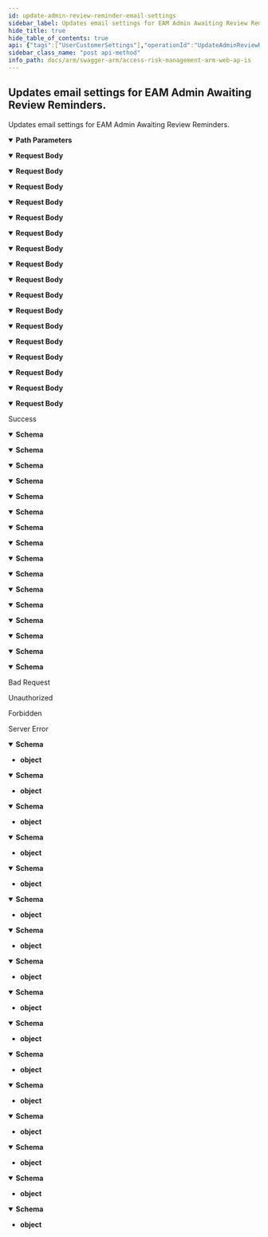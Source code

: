 ```yaml
---
id: update-admin-review-reminder-email-settings
sidebar_label: Updates email settings for EAM Admin Awaiting Review Reminders.
hide_title: true
hide_table_of_contents: true
api: {"tags":["UserCustomerSettings"],"operationId":"UpdateAdminReviewReminderEmailSettings","parameters":[{"name":"customerId","in":"path","required":true,"schema":{"type":"string","format":"uuid"}}],"requestBody":{"content":{"application/json;odata.metadata=minimal;odata.streaming=true":{"schema":{"description":"Model contains settings for sending EAM Awaiting Review Reminders","required":["enabled"],"type":"object","properties":{"enabled":{"description":"Enabled/Disabled","type":"boolean"},"frequency":{"enum":["daily","weekly","monthly"],"type":"string"},"date":{"enum":["everyWorkday","monday","tuesday","wednesday","thursday","friday","saturday","sunday","firstOfMonth","fifteenthOfMonth","lastOfMonth"],"type":"string"},"time":{"description":"Time of the day 00:00","type":"string"},"timezone":{"description":"Local timezone, id of timezone in the IANA","type":"string"},"recurrenceJobId":{"format":"uuid","description":"Unique identifier of the job which is used for triggering email send  Null means that job is not created yet","type":"string"}}}},"application/json;odata.metadata=minimal;odata.streaming=false":{"schema":{"description":"Model contains settings for sending EAM Awaiting Review Reminders","required":["enabled"],"type":"object","properties":{"enabled":{"description":"Enabled/Disabled","type":"boolean"},"frequency":{"enum":["daily","weekly","monthly"],"type":"string"},"date":{"enum":["everyWorkday","monday","tuesday","wednesday","thursday","friday","saturday","sunday","firstOfMonth","fifteenthOfMonth","lastOfMonth"],"type":"string"},"time":{"description":"Time of the day 00:00","type":"string"},"timezone":{"description":"Local timezone, id of timezone in the IANA","type":"string"},"recurrenceJobId":{"format":"uuid","description":"Unique identifier of the job which is used for triggering email send  Null means that job is not created yet","type":"string"}}}},"application/json;odata.metadata=minimal":{"schema":{"description":"Model contains settings for sending EAM Awaiting Review Reminders","required":["enabled"],"type":"object","properties":{"enabled":{"description":"Enabled/Disabled","type":"boolean"},"frequency":{"enum":["daily","weekly","monthly"],"type":"string"},"date":{"enum":["everyWorkday","monday","tuesday","wednesday","thursday","friday","saturday","sunday","firstOfMonth","fifteenthOfMonth","lastOfMonth"],"type":"string"},"time":{"description":"Time of the day 00:00","type":"string"},"timezone":{"description":"Local timezone, id of timezone in the IANA","type":"string"},"recurrenceJobId":{"format":"uuid","description":"Unique identifier of the job which is used for triggering email send  Null means that job is not created yet","type":"string"}}}},"application/json;odata.metadata=full;odata.streaming=true":{"schema":{"description":"Model contains settings for sending EAM Awaiting Review Reminders","required":["enabled"],"type":"object","properties":{"enabled":{"description":"Enabled/Disabled","type":"boolean"},"frequency":{"enum":["daily","weekly","monthly"],"type":"string"},"date":{"enum":["everyWorkday","monday","tuesday","wednesday","thursday","friday","saturday","sunday","firstOfMonth","fifteenthOfMonth","lastOfMonth"],"type":"string"},"time":{"description":"Time of the day 00:00","type":"string"},"timezone":{"description":"Local timezone, id of timezone in the IANA","type":"string"},"recurrenceJobId":{"format":"uuid","description":"Unique identifier of the job which is used for triggering email send  Null means that job is not created yet","type":"string"}}}},"application/json;odata.metadata=full;odata.streaming=false":{"schema":{"description":"Model contains settings for sending EAM Awaiting Review Reminders","required":["enabled"],"type":"object","properties":{"enabled":{"description":"Enabled/Disabled","type":"boolean"},"frequency":{"enum":["daily","weekly","monthly"],"type":"string"},"date":{"enum":["everyWorkday","monday","tuesday","wednesday","thursday","friday","saturday","sunday","firstOfMonth","fifteenthOfMonth","lastOfMonth"],"type":"string"},"time":{"description":"Time of the day 00:00","type":"string"},"timezone":{"description":"Local timezone, id of timezone in the IANA","type":"string"},"recurrenceJobId":{"format":"uuid","description":"Unique identifier of the job which is used for triggering email send  Null means that job is not created yet","type":"string"}}}},"application/json;odata.metadata=full":{"schema":{"description":"Model contains settings for sending EAM Awaiting Review Reminders","required":["enabled"],"type":"object","properties":{"enabled":{"description":"Enabled/Disabled","type":"boolean"},"frequency":{"enum":["daily","weekly","monthly"],"type":"string"},"date":{"enum":["everyWorkday","monday","tuesday","wednesday","thursday","friday","saturday","sunday","firstOfMonth","fifteenthOfMonth","lastOfMonth"],"type":"string"},"time":{"description":"Time of the day 00:00","type":"string"},"timezone":{"description":"Local timezone, id of timezone in the IANA","type":"string"},"recurrenceJobId":{"format":"uuid","description":"Unique identifier of the job which is used for triggering email send  Null means that job is not created yet","type":"string"}}}},"application/json;odata.metadata=none;odata.streaming=true":{"schema":{"description":"Model contains settings for sending EAM Awaiting Review Reminders","required":["enabled"],"type":"object","properties":{"enabled":{"description":"Enabled/Disabled","type":"boolean"},"frequency":{"enum":["daily","weekly","monthly"],"type":"string"},"date":{"enum":["everyWorkday","monday","tuesday","wednesday","thursday","friday","saturday","sunday","firstOfMonth","fifteenthOfMonth","lastOfMonth"],"type":"string"},"time":{"description":"Time of the day 00:00","type":"string"},"timezone":{"description":"Local timezone, id of timezone in the IANA","type":"string"},"recurrenceJobId":{"format":"uuid","description":"Unique identifier of the job which is used for triggering email send  Null means that job is not created yet","type":"string"}}}},"application/json;odata.metadata=none;odata.streaming=false":{"schema":{"description":"Model contains settings for sending EAM Awaiting Review Reminders","required":["enabled"],"type":"object","properties":{"enabled":{"description":"Enabled/Disabled","type":"boolean"},"frequency":{"enum":["daily","weekly","monthly"],"type":"string"},"date":{"enum":["everyWorkday","monday","tuesday","wednesday","thursday","friday","saturday","sunday","firstOfMonth","fifteenthOfMonth","lastOfMonth"],"type":"string"},"time":{"description":"Time of the day 00:00","type":"string"},"timezone":{"description":"Local timezone, id of timezone in the IANA","type":"string"},"recurrenceJobId":{"format":"uuid","description":"Unique identifier of the job which is used for triggering email send  Null means that job is not created yet","type":"string"}}}},"application/json;odata.metadata=none":{"schema":{"description":"Model contains settings for sending EAM Awaiting Review Reminders","required":["enabled"],"type":"object","properties":{"enabled":{"description":"Enabled/Disabled","type":"boolean"},"frequency":{"enum":["daily","weekly","monthly"],"type":"string"},"date":{"enum":["everyWorkday","monday","tuesday","wednesday","thursday","friday","saturday","sunday","firstOfMonth","fifteenthOfMonth","lastOfMonth"],"type":"string"},"time":{"description":"Time of the day 00:00","type":"string"},"timezone":{"description":"Local timezone, id of timezone in the IANA","type":"string"},"recurrenceJobId":{"format":"uuid","description":"Unique identifier of the job which is used for triggering email send  Null means that job is not created yet","type":"string"}}}},"application/json;odata.streaming=true":{"schema":{"description":"Model contains settings for sending EAM Awaiting Review Reminders","required":["enabled"],"type":"object","properties":{"enabled":{"description":"Enabled/Disabled","type":"boolean"},"frequency":{"enum":["daily","weekly","monthly"],"type":"string"},"date":{"enum":["everyWorkday","monday","tuesday","wednesday","thursday","friday","saturday","sunday","firstOfMonth","fifteenthOfMonth","lastOfMonth"],"type":"string"},"time":{"description":"Time of the day 00:00","type":"string"},"timezone":{"description":"Local timezone, id of timezone in the IANA","type":"string"},"recurrenceJobId":{"format":"uuid","description":"Unique identifier of the job which is used for triggering email send  Null means that job is not created yet","type":"string"}}}},"application/json;odata.streaming=false":{"schema":{"description":"Model contains settings for sending EAM Awaiting Review Reminders","required":["enabled"],"type":"object","properties":{"enabled":{"description":"Enabled/Disabled","type":"boolean"},"frequency":{"enum":["daily","weekly","monthly"],"type":"string"},"date":{"enum":["everyWorkday","monday","tuesday","wednesday","thursday","friday","saturday","sunday","firstOfMonth","fifteenthOfMonth","lastOfMonth"],"type":"string"},"time":{"description":"Time of the day 00:00","type":"string"},"timezone":{"description":"Local timezone, id of timezone in the IANA","type":"string"},"recurrenceJobId":{"format":"uuid","description":"Unique identifier of the job which is used for triggering email send  Null means that job is not created yet","type":"string"}}}},"application/json":{"schema":{"description":"Model contains settings for sending EAM Awaiting Review Reminders","required":["enabled"],"type":"object","properties":{"enabled":{"description":"Enabled/Disabled","type":"boolean"},"frequency":{"enum":["daily","weekly","monthly"],"type":"string"},"date":{"enum":["everyWorkday","monday","tuesday","wednesday","thursday","friday","saturday","sunday","firstOfMonth","fifteenthOfMonth","lastOfMonth"],"type":"string"},"time":{"description":"Time of the day 00:00","type":"string"},"timezone":{"description":"Local timezone, id of timezone in the IANA","type":"string"},"recurrenceJobId":{"format":"uuid","description":"Unique identifier of the job which is used for triggering email send  Null means that job is not created yet","type":"string"}}}},"application/xml":{"schema":{"description":"Model contains settings for sending EAM Awaiting Review Reminders","required":["enabled"],"type":"object","properties":{"enabled":{"description":"Enabled/Disabled","type":"boolean"},"frequency":{"enum":["daily","weekly","monthly"],"type":"string"},"date":{"enum":["everyWorkday","monday","tuesday","wednesday","thursday","friday","saturday","sunday","firstOfMonth","fifteenthOfMonth","lastOfMonth"],"type":"string"},"time":{"description":"Time of the day 00:00","type":"string"},"timezone":{"description":"Local timezone, id of timezone in the IANA","type":"string"},"recurrenceJobId":{"format":"uuid","description":"Unique identifier of the job which is used for triggering email send  Null means that job is not created yet","type":"string"}}}},"application/prs.odatatestxx-odata":{"schema":{"description":"Model contains settings for sending EAM Awaiting Review Reminders","required":["enabled"],"type":"object","properties":{"enabled":{"description":"Enabled/Disabled","type":"boolean"},"frequency":{"enum":["daily","weekly","monthly"],"type":"string"},"date":{"enum":["everyWorkday","monday","tuesday","wednesday","thursday","friday","saturday","sunday","firstOfMonth","fifteenthOfMonth","lastOfMonth"],"type":"string"},"time":{"description":"Time of the day 00:00","type":"string"},"timezone":{"description":"Local timezone, id of timezone in the IANA","type":"string"},"recurrenceJobId":{"format":"uuid","description":"Unique identifier of the job which is used for triggering email send  Null means that job is not created yet","type":"string"}}}},"application/json-patch+json":{"schema":{"description":"Model contains settings for sending EAM Awaiting Review Reminders","required":["enabled"],"type":"object","properties":{"enabled":{"description":"Enabled/Disabled","type":"boolean"},"frequency":{"enum":["daily","weekly","monthly"],"type":"string"},"date":{"enum":["everyWorkday","monday","tuesday","wednesday","thursday","friday","saturday","sunday","firstOfMonth","fifteenthOfMonth","lastOfMonth"],"type":"string"},"time":{"description":"Time of the day 00:00","type":"string"},"timezone":{"description":"Local timezone, id of timezone in the IANA","type":"string"},"recurrenceJobId":{"format":"uuid","description":"Unique identifier of the job which is used for triggering email send  Null means that job is not created yet","type":"string"}}}},"text/json":{"schema":{"description":"Model contains settings for sending EAM Awaiting Review Reminders","required":["enabled"],"type":"object","properties":{"enabled":{"description":"Enabled/Disabled","type":"boolean"},"frequency":{"enum":["daily","weekly","monthly"],"type":"string"},"date":{"enum":["everyWorkday","monday","tuesday","wednesday","thursday","friday","saturday","sunday","firstOfMonth","fifteenthOfMonth","lastOfMonth"],"type":"string"},"time":{"description":"Time of the day 00:00","type":"string"},"timezone":{"description":"Local timezone, id of timezone in the IANA","type":"string"},"recurrenceJobId":{"format":"uuid","description":"Unique identifier of the job which is used for triggering email send  Null means that job is not created yet","type":"string"}}}},"application/*+json":{"schema":{"description":"Model contains settings for sending EAM Awaiting Review Reminders","required":["enabled"],"type":"object","properties":{"enabled":{"description":"Enabled/Disabled","type":"boolean"},"frequency":{"enum":["daily","weekly","monthly"],"type":"string"},"date":{"enum":["everyWorkday","monday","tuesday","wednesday","thursday","friday","saturday","sunday","firstOfMonth","fifteenthOfMonth","lastOfMonth"],"type":"string"},"time":{"description":"Time of the day 00:00","type":"string"},"timezone":{"description":"Local timezone, id of timezone in the IANA","type":"string"},"recurrenceJobId":{"format":"uuid","description":"Unique identifier of the job which is used for triggering email send  Null means that job is not created yet","type":"string"}}}}}},"responses":{"200":{"description":"Success","content":{"application/json;odata.metadata=minimal;odata.streaming=true":{"schema":{"description":"Model contains settings for sending EAM Awaiting Review Reminders","required":["enabled"],"type":"object","properties":{"enabled":{"description":"Enabled/Disabled","type":"boolean"},"frequency":{"enum":["daily","weekly","monthly"],"type":"string"},"date":{"enum":["everyWorkday","monday","tuesday","wednesday","thursday","friday","saturday","sunday","firstOfMonth","fifteenthOfMonth","lastOfMonth"],"type":"string"},"time":{"description":"Time of the day 00:00","type":"string"},"timezone":{"description":"Local timezone, id of timezone in the IANA","type":"string"},"recurrenceJobId":{"format":"uuid","description":"Unique identifier of the job which is used for triggering email send  Null means that job is not created yet","type":"string"}}}},"application/json;odata.metadata=minimal;odata.streaming=false":{"schema":{"description":"Model contains settings for sending EAM Awaiting Review Reminders","required":["enabled"],"type":"object","properties":{"enabled":{"description":"Enabled/Disabled","type":"boolean"},"frequency":{"enum":["daily","weekly","monthly"],"type":"string"},"date":{"enum":["everyWorkday","monday","tuesday","wednesday","thursday","friday","saturday","sunday","firstOfMonth","fifteenthOfMonth","lastOfMonth"],"type":"string"},"time":{"description":"Time of the day 00:00","type":"string"},"timezone":{"description":"Local timezone, id of timezone in the IANA","type":"string"},"recurrenceJobId":{"format":"uuid","description":"Unique identifier of the job which is used for triggering email send  Null means that job is not created yet","type":"string"}}}},"application/json;odata.metadata=minimal":{"schema":{"description":"Model contains settings for sending EAM Awaiting Review Reminders","required":["enabled"],"type":"object","properties":{"enabled":{"description":"Enabled/Disabled","type":"boolean"},"frequency":{"enum":["daily","weekly","monthly"],"type":"string"},"date":{"enum":["everyWorkday","monday","tuesday","wednesday","thursday","friday","saturday","sunday","firstOfMonth","fifteenthOfMonth","lastOfMonth"],"type":"string"},"time":{"description":"Time of the day 00:00","type":"string"},"timezone":{"description":"Local timezone, id of timezone in the IANA","type":"string"},"recurrenceJobId":{"format":"uuid","description":"Unique identifier of the job which is used for triggering email send  Null means that job is not created yet","type":"string"}}}},"application/json;odata.metadata=full;odata.streaming=true":{"schema":{"description":"Model contains settings for sending EAM Awaiting Review Reminders","required":["enabled"],"type":"object","properties":{"enabled":{"description":"Enabled/Disabled","type":"boolean"},"frequency":{"enum":["daily","weekly","monthly"],"type":"string"},"date":{"enum":["everyWorkday","monday","tuesday","wednesday","thursday","friday","saturday","sunday","firstOfMonth","fifteenthOfMonth","lastOfMonth"],"type":"string"},"time":{"description":"Time of the day 00:00","type":"string"},"timezone":{"description":"Local timezone, id of timezone in the IANA","type":"string"},"recurrenceJobId":{"format":"uuid","description":"Unique identifier of the job which is used for triggering email send  Null means that job is not created yet","type":"string"}}}},"application/json;odata.metadata=full;odata.streaming=false":{"schema":{"description":"Model contains settings for sending EAM Awaiting Review Reminders","required":["enabled"],"type":"object","properties":{"enabled":{"description":"Enabled/Disabled","type":"boolean"},"frequency":{"enum":["daily","weekly","monthly"],"type":"string"},"date":{"enum":["everyWorkday","monday","tuesday","wednesday","thursday","friday","saturday","sunday","firstOfMonth","fifteenthOfMonth","lastOfMonth"],"type":"string"},"time":{"description":"Time of the day 00:00","type":"string"},"timezone":{"description":"Local timezone, id of timezone in the IANA","type":"string"},"recurrenceJobId":{"format":"uuid","description":"Unique identifier of the job which is used for triggering email send  Null means that job is not created yet","type":"string"}}}},"application/json;odata.metadata=full":{"schema":{"description":"Model contains settings for sending EAM Awaiting Review Reminders","required":["enabled"],"type":"object","properties":{"enabled":{"description":"Enabled/Disabled","type":"boolean"},"frequency":{"enum":["daily","weekly","monthly"],"type":"string"},"date":{"enum":["everyWorkday","monday","tuesday","wednesday","thursday","friday","saturday","sunday","firstOfMonth","fifteenthOfMonth","lastOfMonth"],"type":"string"},"time":{"description":"Time of the day 00:00","type":"string"},"timezone":{"description":"Local timezone, id of timezone in the IANA","type":"string"},"recurrenceJobId":{"format":"uuid","description":"Unique identifier of the job which is used for triggering email send  Null means that job is not created yet","type":"string"}}}},"application/json;odata.metadata=none;odata.streaming=true":{"schema":{"description":"Model contains settings for sending EAM Awaiting Review Reminders","required":["enabled"],"type":"object","properties":{"enabled":{"description":"Enabled/Disabled","type":"boolean"},"frequency":{"enum":["daily","weekly","monthly"],"type":"string"},"date":{"enum":["everyWorkday","monday","tuesday","wednesday","thursday","friday","saturday","sunday","firstOfMonth","fifteenthOfMonth","lastOfMonth"],"type":"string"},"time":{"description":"Time of the day 00:00","type":"string"},"timezone":{"description":"Local timezone, id of timezone in the IANA","type":"string"},"recurrenceJobId":{"format":"uuid","description":"Unique identifier of the job which is used for triggering email send  Null means that job is not created yet","type":"string"}}}},"application/json;odata.metadata=none;odata.streaming=false":{"schema":{"description":"Model contains settings for sending EAM Awaiting Review Reminders","required":["enabled"],"type":"object","properties":{"enabled":{"description":"Enabled/Disabled","type":"boolean"},"frequency":{"enum":["daily","weekly","monthly"],"type":"string"},"date":{"enum":["everyWorkday","monday","tuesday","wednesday","thursday","friday","saturday","sunday","firstOfMonth","fifteenthOfMonth","lastOfMonth"],"type":"string"},"time":{"description":"Time of the day 00:00","type":"string"},"timezone":{"description":"Local timezone, id of timezone in the IANA","type":"string"},"recurrenceJobId":{"format":"uuid","description":"Unique identifier of the job which is used for triggering email send  Null means that job is not created yet","type":"string"}}}},"application/json;odata.metadata=none":{"schema":{"description":"Model contains settings for sending EAM Awaiting Review Reminders","required":["enabled"],"type":"object","properties":{"enabled":{"description":"Enabled/Disabled","type":"boolean"},"frequency":{"enum":["daily","weekly","monthly"],"type":"string"},"date":{"enum":["everyWorkday","monday","tuesday","wednesday","thursday","friday","saturday","sunday","firstOfMonth","fifteenthOfMonth","lastOfMonth"],"type":"string"},"time":{"description":"Time of the day 00:00","type":"string"},"timezone":{"description":"Local timezone, id of timezone in the IANA","type":"string"},"recurrenceJobId":{"format":"uuid","description":"Unique identifier of the job which is used for triggering email send  Null means that job is not created yet","type":"string"}}}},"application/json;odata.streaming=true":{"schema":{"description":"Model contains settings for sending EAM Awaiting Review Reminders","required":["enabled"],"type":"object","properties":{"enabled":{"description":"Enabled/Disabled","type":"boolean"},"frequency":{"enum":["daily","weekly","monthly"],"type":"string"},"date":{"enum":["everyWorkday","monday","tuesday","wednesday","thursday","friday","saturday","sunday","firstOfMonth","fifteenthOfMonth","lastOfMonth"],"type":"string"},"time":{"description":"Time of the day 00:00","type":"string"},"timezone":{"description":"Local timezone, id of timezone in the IANA","type":"string"},"recurrenceJobId":{"format":"uuid","description":"Unique identifier of the job which is used for triggering email send  Null means that job is not created yet","type":"string"}}}},"application/json;odata.streaming=false":{"schema":{"description":"Model contains settings for sending EAM Awaiting Review Reminders","required":["enabled"],"type":"object","properties":{"enabled":{"description":"Enabled/Disabled","type":"boolean"},"frequency":{"enum":["daily","weekly","monthly"],"type":"string"},"date":{"enum":["everyWorkday","monday","tuesday","wednesday","thursday","friday","saturday","sunday","firstOfMonth","fifteenthOfMonth","lastOfMonth"],"type":"string"},"time":{"description":"Time of the day 00:00","type":"string"},"timezone":{"description":"Local timezone, id of timezone in the IANA","type":"string"},"recurrenceJobId":{"format":"uuid","description":"Unique identifier of the job which is used for triggering email send  Null means that job is not created yet","type":"string"}}}},"application/json":{"schema":{"description":"Model contains settings for sending EAM Awaiting Review Reminders","required":["enabled"],"type":"object","properties":{"enabled":{"description":"Enabled/Disabled","type":"boolean"},"frequency":{"enum":["daily","weekly","monthly"],"type":"string"},"date":{"enum":["everyWorkday","monday","tuesday","wednesday","thursday","friday","saturday","sunday","firstOfMonth","fifteenthOfMonth","lastOfMonth"],"type":"string"},"time":{"description":"Time of the day 00:00","type":"string"},"timezone":{"description":"Local timezone, id of timezone in the IANA","type":"string"},"recurrenceJobId":{"format":"uuid","description":"Unique identifier of the job which is used for triggering email send  Null means that job is not created yet","type":"string"}}}},"application/xml":{"schema":{"description":"Model contains settings for sending EAM Awaiting Review Reminders","required":["enabled"],"type":"object","properties":{"enabled":{"description":"Enabled/Disabled","type":"boolean"},"frequency":{"enum":["daily","weekly","monthly"],"type":"string"},"date":{"enum":["everyWorkday","monday","tuesday","wednesday","thursday","friday","saturday","sunday","firstOfMonth","fifteenthOfMonth","lastOfMonth"],"type":"string"},"time":{"description":"Time of the day 00:00","type":"string"},"timezone":{"description":"Local timezone, id of timezone in the IANA","type":"string"},"recurrenceJobId":{"format":"uuid","description":"Unique identifier of the job which is used for triggering email send  Null means that job is not created yet","type":"string"}}}},"application/prs.odatatestxx-odata":{"schema":{"description":"Model contains settings for sending EAM Awaiting Review Reminders","required":["enabled"],"type":"object","properties":{"enabled":{"description":"Enabled/Disabled","type":"boolean"},"frequency":{"enum":["daily","weekly","monthly"],"type":"string"},"date":{"enum":["everyWorkday","monday","tuesday","wednesday","thursday","friday","saturday","sunday","firstOfMonth","fifteenthOfMonth","lastOfMonth"],"type":"string"},"time":{"description":"Time of the day 00:00","type":"string"},"timezone":{"description":"Local timezone, id of timezone in the IANA","type":"string"},"recurrenceJobId":{"format":"uuid","description":"Unique identifier of the job which is used for triggering email send  Null means that job is not created yet","type":"string"}}}},"text/plain":{"schema":{"description":"Model contains settings for sending EAM Awaiting Review Reminders","required":["enabled"],"type":"object","properties":{"enabled":{"description":"Enabled/Disabled","type":"boolean"},"frequency":{"enum":["daily","weekly","monthly"],"type":"string"},"date":{"enum":["everyWorkday","monday","tuesday","wednesday","thursday","friday","saturday","sunday","firstOfMonth","fifteenthOfMonth","lastOfMonth"],"type":"string"},"time":{"description":"Time of the day 00:00","type":"string"},"timezone":{"description":"Local timezone, id of timezone in the IANA","type":"string"},"recurrenceJobId":{"format":"uuid","description":"Unique identifier of the job which is used for triggering email send  Null means that job is not created yet","type":"string"}}}},"text/json":{"schema":{"description":"Model contains settings for sending EAM Awaiting Review Reminders","required":["enabled"],"type":"object","properties":{"enabled":{"description":"Enabled/Disabled","type":"boolean"},"frequency":{"enum":["daily","weekly","monthly"],"type":"string"},"date":{"enum":["everyWorkday","monday","tuesday","wednesday","thursday","friday","saturday","sunday","firstOfMonth","fifteenthOfMonth","lastOfMonth"],"type":"string"},"time":{"description":"Time of the day 00:00","type":"string"},"timezone":{"description":"Local timezone, id of timezone in the IANA","type":"string"},"recurrenceJobId":{"format":"uuid","description":"Unique identifier of the job which is used for triggering email send  Null means that job is not created yet","type":"string"}}}}}},"400":{"description":"Bad Request"},"401":{"description":"Unauthorized"},"403":{"description":"Forbidden"},"500":{"description":"Server Error","content":{"application/json;odata.metadata=minimal;odata.streaming=true":{"schema":{"type":"object"}},"application/json;odata.metadata=minimal;odata.streaming=false":{"schema":{"type":"object"}},"application/json;odata.metadata=minimal":{"schema":{"type":"object"}},"application/json;odata.metadata=full;odata.streaming=true":{"schema":{"type":"object"}},"application/json;odata.metadata=full;odata.streaming=false":{"schema":{"type":"object"}},"application/json;odata.metadata=full":{"schema":{"type":"object"}},"application/json;odata.metadata=none;odata.streaming=true":{"schema":{"type":"object"}},"application/json;odata.metadata=none;odata.streaming=false":{"schema":{"type":"object"}},"application/json;odata.metadata=none":{"schema":{"type":"object"}},"application/json;odata.streaming=true":{"schema":{"type":"object"}},"application/json;odata.streaming=false":{"schema":{"type":"object"}},"application/json":{"schema":{"type":"object"}},"application/xml":{"schema":{"type":"object"}},"application/prs.odatatestxx-odata":{"schema":{"type":"object"}},"text/plain":{"schema":{"type":"object"}},"text/json":{"schema":{"type":"object"}}}}},"description":"Updates email settings for EAM Admin Awaiting Review Reminders.","method":"post","path":"/api/usercustomersettings/{customerId}/eamAdminReviewReminderEmailSettings","jsonRequestBodyExample":{"enabled":true,"frequency":"daily","date":"everyWorkday","time":"string","timezone":"string","recurrenceJobId":"3fa85f64-5717-4562-b3fc-2c963f66afa6"},"info":{"version":"v1","title":"Access Risk Management ARM Web APIs"},"postman":{"name":"Updates email settings for EAM Admin Awaiting Review Reminders.","description":{"type":"text/plain"},"url":{"path":["api","usercustomersettings",":customerId","eamAdminReviewReminderEmailSettings"],"host":["{{baseUrl}}"],"query":[],"variable":[{"disabled":false,"description":{"content":"(Required) ","type":"text/plain"},"type":"any","value":"","key":"customerId"}]},"header":[{"key":"Content-Type","value":"application/json"},{"key":"Accept","value":"application/json;odata.metadata=minimal;odata.streaming=true"}],"method":"POST","body":{"mode":"raw","raw":"\"\"","options":{"raw":{"language":"json"}}}}}
sidebar_class_name: "post api-method"
info_path: docs/arm/swagger-arm/access-risk-management-arm-web-ap-is
---
```



## Updates email settings for EAM Admin Awaiting Review Reminders.



Updates email settings for EAM Admin Awaiting Review Reminders.

<details style={{"marginBottom":"1rem"}} data-collapsed={false} open={true}><summary style={{}}><strong>Path Parameters</strong></summary><div><ul><ParamsItem className={"paramsItem"} param={{"name":"customerId","in":"path","required":true,"schema":{"type":"string","format":"uuid"}}}></ParamsItem></ul></div></details><MimeTabs groupId={"mime-type"}><TabItem label={"application/json;odata.metadata=minimal;odata.streaming=true"} value={"application/json;odata.metadata=minimal;odata.streaming=true"}><details style={{}} data-collapsed={false} open={true}><summary style={{"textAlign":"left"}}><strong>Request Body</strong></summary><div style={{"textAlign":"left","marginLeft":"1rem"}}></div><ul style={{"marginLeft":"1rem"}}><SchemaItem collapsible={false} name={"enabled"} required={true} schemaDescription={"Enabled/Disabled"} schemaName={"boolean"} qualifierMessage={undefined} defaultValue={undefined}></SchemaItem><SchemaItem collapsible={false} name={"frequency"} required={false} schemaDescription={undefined} schemaName={"string"} qualifierMessage={"**Possible values:** [`daily`, `weekly`, `monthly`]"} defaultValue={undefined}></SchemaItem><SchemaItem collapsible={false} name={"date"} required={false} schemaDescription={undefined} schemaName={"string"} qualifierMessage={"**Possible values:** [`everyWorkday`, `monday`, `tuesday`, `wednesday`, `thursday`, `friday`, `saturday`, `sunday`, `firstOfMonth`, `fifteenthOfMonth`, `lastOfMonth`]"} defaultValue={undefined}></SchemaItem><SchemaItem collapsible={false} name={"time"} required={false} schemaDescription={"Time of the day 00:00"} schemaName={"string"} qualifierMessage={undefined} defaultValue={undefined}></SchemaItem><SchemaItem collapsible={false} name={"timezone"} required={false} schemaDescription={"Local timezone, id of timezone in the IANA"} schemaName={"string"} qualifierMessage={undefined} defaultValue={undefined}></SchemaItem><SchemaItem collapsible={false} name={"recurrenceJobId"} required={false} schemaDescription={"Unique identifier of the job which is used for triggering email send  Null means that job is not created yet"} schemaName={"uuid"} qualifierMessage={undefined} defaultValue={undefined}></SchemaItem></ul></details></TabItem><TabItem label={"application/json;odata.metadata=minimal;odata.streaming=false"} value={"application/json;odata.metadata=minimal;odata.streaming=false"}><details style={{}} data-collapsed={false} open={true}><summary style={{"textAlign":"left"}}><strong>Request Body</strong></summary><div style={{"textAlign":"left","marginLeft":"1rem"}}></div><ul style={{"marginLeft":"1rem"}}><SchemaItem collapsible={false} name={"enabled"} required={true} schemaDescription={"Enabled/Disabled"} schemaName={"boolean"} qualifierMessage={undefined} defaultValue={undefined}></SchemaItem><SchemaItem collapsible={false} name={"frequency"} required={false} schemaDescription={undefined} schemaName={"string"} qualifierMessage={"**Possible values:** [`daily`, `weekly`, `monthly`]"} defaultValue={undefined}></SchemaItem><SchemaItem collapsible={false} name={"date"} required={false} schemaDescription={undefined} schemaName={"string"} qualifierMessage={"**Possible values:** [`everyWorkday`, `monday`, `tuesday`, `wednesday`, `thursday`, `friday`, `saturday`, `sunday`, `firstOfMonth`, `fifteenthOfMonth`, `lastOfMonth`]"} defaultValue={undefined}></SchemaItem><SchemaItem collapsible={false} name={"time"} required={false} schemaDescription={"Time of the day 00:00"} schemaName={"string"} qualifierMessage={undefined} defaultValue={undefined}></SchemaItem><SchemaItem collapsible={false} name={"timezone"} required={false} schemaDescription={"Local timezone, id of timezone in the IANA"} schemaName={"string"} qualifierMessage={undefined} defaultValue={undefined}></SchemaItem><SchemaItem collapsible={false} name={"recurrenceJobId"} required={false} schemaDescription={"Unique identifier of the job which is used for triggering email send  Null means that job is not created yet"} schemaName={"uuid"} qualifierMessage={undefined} defaultValue={undefined}></SchemaItem></ul></details></TabItem><TabItem label={"application/json;odata.metadata=minimal"} value={"application/json;odata.metadata=minimal"}><details style={{}} data-collapsed={false} open={true}><summary style={{"textAlign":"left"}}><strong>Request Body</strong></summary><div style={{"textAlign":"left","marginLeft":"1rem"}}></div><ul style={{"marginLeft":"1rem"}}><SchemaItem collapsible={false} name={"enabled"} required={true} schemaDescription={"Enabled/Disabled"} schemaName={"boolean"} qualifierMessage={undefined} defaultValue={undefined}></SchemaItem><SchemaItem collapsible={false} name={"frequency"} required={false} schemaDescription={undefined} schemaName={"string"} qualifierMessage={"**Possible values:** [`daily`, `weekly`, `monthly`]"} defaultValue={undefined}></SchemaItem><SchemaItem collapsible={false} name={"date"} required={false} schemaDescription={undefined} schemaName={"string"} qualifierMessage={"**Possible values:** [`everyWorkday`, `monday`, `tuesday`, `wednesday`, `thursday`, `friday`, `saturday`, `sunday`, `firstOfMonth`, `fifteenthOfMonth`, `lastOfMonth`]"} defaultValue={undefined}></SchemaItem><SchemaItem collapsible={false} name={"time"} required={false} schemaDescription={"Time of the day 00:00"} schemaName={"string"} qualifierMessage={undefined} defaultValue={undefined}></SchemaItem><SchemaItem collapsible={false} name={"timezone"} required={false} schemaDescription={"Local timezone, id of timezone in the IANA"} schemaName={"string"} qualifierMessage={undefined} defaultValue={undefined}></SchemaItem><SchemaItem collapsible={false} name={"recurrenceJobId"} required={false} schemaDescription={"Unique identifier of the job which is used for triggering email send  Null means that job is not created yet"} schemaName={"uuid"} qualifierMessage={undefined} defaultValue={undefined}></SchemaItem></ul></details></TabItem><TabItem label={"application/json;odata.metadata=full;odata.streaming=true"} value={"application/json;odata.metadata=full;odata.streaming=true"}><details style={{}} data-collapsed={false} open={true}><summary style={{"textAlign":"left"}}><strong>Request Body</strong></summary><div style={{"textAlign":"left","marginLeft":"1rem"}}></div><ul style={{"marginLeft":"1rem"}}><SchemaItem collapsible={false} name={"enabled"} required={true} schemaDescription={"Enabled/Disabled"} schemaName={"boolean"} qualifierMessage={undefined} defaultValue={undefined}></SchemaItem><SchemaItem collapsible={false} name={"frequency"} required={false} schemaDescription={undefined} schemaName={"string"} qualifierMessage={"**Possible values:** [`daily`, `weekly`, `monthly`]"} defaultValue={undefined}></SchemaItem><SchemaItem collapsible={false} name={"date"} required={false} schemaDescription={undefined} schemaName={"string"} qualifierMessage={"**Possible values:** [`everyWorkday`, `monday`, `tuesday`, `wednesday`, `thursday`, `friday`, `saturday`, `sunday`, `firstOfMonth`, `fifteenthOfMonth`, `lastOfMonth`]"} defaultValue={undefined}></SchemaItem><SchemaItem collapsible={false} name={"time"} required={false} schemaDescription={"Time of the day 00:00"} schemaName={"string"} qualifierMessage={undefined} defaultValue={undefined}></SchemaItem><SchemaItem collapsible={false} name={"timezone"} required={false} schemaDescription={"Local timezone, id of timezone in the IANA"} schemaName={"string"} qualifierMessage={undefined} defaultValue={undefined}></SchemaItem><SchemaItem collapsible={false} name={"recurrenceJobId"} required={false} schemaDescription={"Unique identifier of the job which is used for triggering email send  Null means that job is not created yet"} schemaName={"uuid"} qualifierMessage={undefined} defaultValue={undefined}></SchemaItem></ul></details></TabItem><TabItem label={"application/json;odata.metadata=full;odata.streaming=false"} value={"application/json;odata.metadata=full;odata.streaming=false"}><details style={{}} data-collapsed={false} open={true}><summary style={{"textAlign":"left"}}><strong>Request Body</strong></summary><div style={{"textAlign":"left","marginLeft":"1rem"}}></div><ul style={{"marginLeft":"1rem"}}><SchemaItem collapsible={false} name={"enabled"} required={true} schemaDescription={"Enabled/Disabled"} schemaName={"boolean"} qualifierMessage={undefined} defaultValue={undefined}></SchemaItem><SchemaItem collapsible={false} name={"frequency"} required={false} schemaDescription={undefined} schemaName={"string"} qualifierMessage={"**Possible values:** [`daily`, `weekly`, `monthly`]"} defaultValue={undefined}></SchemaItem><SchemaItem collapsible={false} name={"date"} required={false} schemaDescription={undefined} schemaName={"string"} qualifierMessage={"**Possible values:** [`everyWorkday`, `monday`, `tuesday`, `wednesday`, `thursday`, `friday`, `saturday`, `sunday`, `firstOfMonth`, `fifteenthOfMonth`, `lastOfMonth`]"} defaultValue={undefined}></SchemaItem><SchemaItem collapsible={false} name={"time"} required={false} schemaDescription={"Time of the day 00:00"} schemaName={"string"} qualifierMessage={undefined} defaultValue={undefined}></SchemaItem><SchemaItem collapsible={false} name={"timezone"} required={false} schemaDescription={"Local timezone, id of timezone in the IANA"} schemaName={"string"} qualifierMessage={undefined} defaultValue={undefined}></SchemaItem><SchemaItem collapsible={false} name={"recurrenceJobId"} required={false} schemaDescription={"Unique identifier of the job which is used for triggering email send  Null means that job is not created yet"} schemaName={"uuid"} qualifierMessage={undefined} defaultValue={undefined}></SchemaItem></ul></details></TabItem><TabItem label={"application/json;odata.metadata=full"} value={"application/json;odata.metadata=full"}><details style={{}} data-collapsed={false} open={true}><summary style={{"textAlign":"left"}}><strong>Request Body</strong></summary><div style={{"textAlign":"left","marginLeft":"1rem"}}></div><ul style={{"marginLeft":"1rem"}}><SchemaItem collapsible={false} name={"enabled"} required={true} schemaDescription={"Enabled/Disabled"} schemaName={"boolean"} qualifierMessage={undefined} defaultValue={undefined}></SchemaItem><SchemaItem collapsible={false} name={"frequency"} required={false} schemaDescription={undefined} schemaName={"string"} qualifierMessage={"**Possible values:** [`daily`, `weekly`, `monthly`]"} defaultValue={undefined}></SchemaItem><SchemaItem collapsible={false} name={"date"} required={false} schemaDescription={undefined} schemaName={"string"} qualifierMessage={"**Possible values:** [`everyWorkday`, `monday`, `tuesday`, `wednesday`, `thursday`, `friday`, `saturday`, `sunday`, `firstOfMonth`, `fifteenthOfMonth`, `lastOfMonth`]"} defaultValue={undefined}></SchemaItem><SchemaItem collapsible={false} name={"time"} required={false} schemaDescription={"Time of the day 00:00"} schemaName={"string"} qualifierMessage={undefined} defaultValue={undefined}></SchemaItem><SchemaItem collapsible={false} name={"timezone"} required={false} schemaDescription={"Local timezone, id of timezone in the IANA"} schemaName={"string"} qualifierMessage={undefined} defaultValue={undefined}></SchemaItem><SchemaItem collapsible={false} name={"recurrenceJobId"} required={false} schemaDescription={"Unique identifier of the job which is used for triggering email send  Null means that job is not created yet"} schemaName={"uuid"} qualifierMessage={undefined} defaultValue={undefined}></SchemaItem></ul></details></TabItem><TabItem label={"application/json;odata.metadata=none;odata.streaming=true"} value={"application/json;odata.metadata=none;odata.streaming=true"}><details style={{}} data-collapsed={false} open={true}><summary style={{"textAlign":"left"}}><strong>Request Body</strong></summary><div style={{"textAlign":"left","marginLeft":"1rem"}}></div><ul style={{"marginLeft":"1rem"}}><SchemaItem collapsible={false} name={"enabled"} required={true} schemaDescription={"Enabled/Disabled"} schemaName={"boolean"} qualifierMessage={undefined} defaultValue={undefined}></SchemaItem><SchemaItem collapsible={false} name={"frequency"} required={false} schemaDescription={undefined} schemaName={"string"} qualifierMessage={"**Possible values:** [`daily`, `weekly`, `monthly`]"} defaultValue={undefined}></SchemaItem><SchemaItem collapsible={false} name={"date"} required={false} schemaDescription={undefined} schemaName={"string"} qualifierMessage={"**Possible values:** [`everyWorkday`, `monday`, `tuesday`, `wednesday`, `thursday`, `friday`, `saturday`, `sunday`, `firstOfMonth`, `fifteenthOfMonth`, `lastOfMonth`]"} defaultValue={undefined}></SchemaItem><SchemaItem collapsible={false} name={"time"} required={false} schemaDescription={"Time of the day 00:00"} schemaName={"string"} qualifierMessage={undefined} defaultValue={undefined}></SchemaItem><SchemaItem collapsible={false} name={"timezone"} required={false} schemaDescription={"Local timezone, id of timezone in the IANA"} schemaName={"string"} qualifierMessage={undefined} defaultValue={undefined}></SchemaItem><SchemaItem collapsible={false} name={"recurrenceJobId"} required={false} schemaDescription={"Unique identifier of the job which is used for triggering email send  Null means that job is not created yet"} schemaName={"uuid"} qualifierMessage={undefined} defaultValue={undefined}></SchemaItem></ul></details></TabItem><TabItem label={"application/json;odata.metadata=none;odata.streaming=false"} value={"application/json;odata.metadata=none;odata.streaming=false"}><details style={{}} data-collapsed={false} open={true}><summary style={{"textAlign":"left"}}><strong>Request Body</strong></summary><div style={{"textAlign":"left","marginLeft":"1rem"}}></div><ul style={{"marginLeft":"1rem"}}><SchemaItem collapsible={false} name={"enabled"} required={true} schemaDescription={"Enabled/Disabled"} schemaName={"boolean"} qualifierMessage={undefined} defaultValue={undefined}></SchemaItem><SchemaItem collapsible={false} name={"frequency"} required={false} schemaDescription={undefined} schemaName={"string"} qualifierMessage={"**Possible values:** [`daily`, `weekly`, `monthly`]"} defaultValue={undefined}></SchemaItem><SchemaItem collapsible={false} name={"date"} required={false} schemaDescription={undefined} schemaName={"string"} qualifierMessage={"**Possible values:** [`everyWorkday`, `monday`, `tuesday`, `wednesday`, `thursday`, `friday`, `saturday`, `sunday`, `firstOfMonth`, `fifteenthOfMonth`, `lastOfMonth`]"} defaultValue={undefined}></SchemaItem><SchemaItem collapsible={false} name={"time"} required={false} schemaDescription={"Time of the day 00:00"} schemaName={"string"} qualifierMessage={undefined} defaultValue={undefined}></SchemaItem><SchemaItem collapsible={false} name={"timezone"} required={false} schemaDescription={"Local timezone, id of timezone in the IANA"} schemaName={"string"} qualifierMessage={undefined} defaultValue={undefined}></SchemaItem><SchemaItem collapsible={false} name={"recurrenceJobId"} required={false} schemaDescription={"Unique identifier of the job which is used for triggering email send  Null means that job is not created yet"} schemaName={"uuid"} qualifierMessage={undefined} defaultValue={undefined}></SchemaItem></ul></details></TabItem><TabItem label={"application/json;odata.metadata=none"} value={"application/json;odata.metadata=none"}><details style={{}} data-collapsed={false} open={true}><summary style={{"textAlign":"left"}}><strong>Request Body</strong></summary><div style={{"textAlign":"left","marginLeft":"1rem"}}></div><ul style={{"marginLeft":"1rem"}}><SchemaItem collapsible={false} name={"enabled"} required={true} schemaDescription={"Enabled/Disabled"} schemaName={"boolean"} qualifierMessage={undefined} defaultValue={undefined}></SchemaItem><SchemaItem collapsible={false} name={"frequency"} required={false} schemaDescription={undefined} schemaName={"string"} qualifierMessage={"**Possible values:** [`daily`, `weekly`, `monthly`]"} defaultValue={undefined}></SchemaItem><SchemaItem collapsible={false} name={"date"} required={false} schemaDescription={undefined} schemaName={"string"} qualifierMessage={"**Possible values:** [`everyWorkday`, `monday`, `tuesday`, `wednesday`, `thursday`, `friday`, `saturday`, `sunday`, `firstOfMonth`, `fifteenthOfMonth`, `lastOfMonth`]"} defaultValue={undefined}></SchemaItem><SchemaItem collapsible={false} name={"time"} required={false} schemaDescription={"Time of the day 00:00"} schemaName={"string"} qualifierMessage={undefined} defaultValue={undefined}></SchemaItem><SchemaItem collapsible={false} name={"timezone"} required={false} schemaDescription={"Local timezone, id of timezone in the IANA"} schemaName={"string"} qualifierMessage={undefined} defaultValue={undefined}></SchemaItem><SchemaItem collapsible={false} name={"recurrenceJobId"} required={false} schemaDescription={"Unique identifier of the job which is used for triggering email send  Null means that job is not created yet"} schemaName={"uuid"} qualifierMessage={undefined} defaultValue={undefined}></SchemaItem></ul></details></TabItem><TabItem label={"application/json;odata.streaming=true"} value={"application/json;odata.streaming=true"}><details style={{}} data-collapsed={false} open={true}><summary style={{"textAlign":"left"}}><strong>Request Body</strong></summary><div style={{"textAlign":"left","marginLeft":"1rem"}}></div><ul style={{"marginLeft":"1rem"}}><SchemaItem collapsible={false} name={"enabled"} required={true} schemaDescription={"Enabled/Disabled"} schemaName={"boolean"} qualifierMessage={undefined} defaultValue={undefined}></SchemaItem><SchemaItem collapsible={false} name={"frequency"} required={false} schemaDescription={undefined} schemaName={"string"} qualifierMessage={"**Possible values:** [`daily`, `weekly`, `monthly`]"} defaultValue={undefined}></SchemaItem><SchemaItem collapsible={false} name={"date"} required={false} schemaDescription={undefined} schemaName={"string"} qualifierMessage={"**Possible values:** [`everyWorkday`, `monday`, `tuesday`, `wednesday`, `thursday`, `friday`, `saturday`, `sunday`, `firstOfMonth`, `fifteenthOfMonth`, `lastOfMonth`]"} defaultValue={undefined}></SchemaItem><SchemaItem collapsible={false} name={"time"} required={false} schemaDescription={"Time of the day 00:00"} schemaName={"string"} qualifierMessage={undefined} defaultValue={undefined}></SchemaItem><SchemaItem collapsible={false} name={"timezone"} required={false} schemaDescription={"Local timezone, id of timezone in the IANA"} schemaName={"string"} qualifierMessage={undefined} defaultValue={undefined}></SchemaItem><SchemaItem collapsible={false} name={"recurrenceJobId"} required={false} schemaDescription={"Unique identifier of the job which is used for triggering email send  Null means that job is not created yet"} schemaName={"uuid"} qualifierMessage={undefined} defaultValue={undefined}></SchemaItem></ul></details></TabItem><TabItem label={"application/json;odata.streaming=false"} value={"application/json;odata.streaming=false"}><details style={{}} data-collapsed={false} open={true}><summary style={{"textAlign":"left"}}><strong>Request Body</strong></summary><div style={{"textAlign":"left","marginLeft":"1rem"}}></div><ul style={{"marginLeft":"1rem"}}><SchemaItem collapsible={false} name={"enabled"} required={true} schemaDescription={"Enabled/Disabled"} schemaName={"boolean"} qualifierMessage={undefined} defaultValue={undefined}></SchemaItem><SchemaItem collapsible={false} name={"frequency"} required={false} schemaDescription={undefined} schemaName={"string"} qualifierMessage={"**Possible values:** [`daily`, `weekly`, `monthly`]"} defaultValue={undefined}></SchemaItem><SchemaItem collapsible={false} name={"date"} required={false} schemaDescription={undefined} schemaName={"string"} qualifierMessage={"**Possible values:** [`everyWorkday`, `monday`, `tuesday`, `wednesday`, `thursday`, `friday`, `saturday`, `sunday`, `firstOfMonth`, `fifteenthOfMonth`, `lastOfMonth`]"} defaultValue={undefined}></SchemaItem><SchemaItem collapsible={false} name={"time"} required={false} schemaDescription={"Time of the day 00:00"} schemaName={"string"} qualifierMessage={undefined} defaultValue={undefined}></SchemaItem><SchemaItem collapsible={false} name={"timezone"} required={false} schemaDescription={"Local timezone, id of timezone in the IANA"} schemaName={"string"} qualifierMessage={undefined} defaultValue={undefined}></SchemaItem><SchemaItem collapsible={false} name={"recurrenceJobId"} required={false} schemaDescription={"Unique identifier of the job which is used for triggering email send  Null means that job is not created yet"} schemaName={"uuid"} qualifierMessage={undefined} defaultValue={undefined}></SchemaItem></ul></details></TabItem><TabItem label={"application/json"} value={"application/json"}><details style={{}} data-collapsed={false} open={true}><summary style={{"textAlign":"left"}}><strong>Request Body</strong></summary><div style={{"textAlign":"left","marginLeft":"1rem"}}></div><ul style={{"marginLeft":"1rem"}}><SchemaItem collapsible={false} name={"enabled"} required={true} schemaDescription={"Enabled/Disabled"} schemaName={"boolean"} qualifierMessage={undefined} defaultValue={undefined}></SchemaItem><SchemaItem collapsible={false} name={"frequency"} required={false} schemaDescription={undefined} schemaName={"string"} qualifierMessage={"**Possible values:** [`daily`, `weekly`, `monthly`]"} defaultValue={undefined}></SchemaItem><SchemaItem collapsible={false} name={"date"} required={false} schemaDescription={undefined} schemaName={"string"} qualifierMessage={"**Possible values:** [`everyWorkday`, `monday`, `tuesday`, `wednesday`, `thursday`, `friday`, `saturday`, `sunday`, `firstOfMonth`, `fifteenthOfMonth`, `lastOfMonth`]"} defaultValue={undefined}></SchemaItem><SchemaItem collapsible={false} name={"time"} required={false} schemaDescription={"Time of the day 00:00"} schemaName={"string"} qualifierMessage={undefined} defaultValue={undefined}></SchemaItem><SchemaItem collapsible={false} name={"timezone"} required={false} schemaDescription={"Local timezone, id of timezone in the IANA"} schemaName={"string"} qualifierMessage={undefined} defaultValue={undefined}></SchemaItem><SchemaItem collapsible={false} name={"recurrenceJobId"} required={false} schemaDescription={"Unique identifier of the job which is used for triggering email send  Null means that job is not created yet"} schemaName={"uuid"} qualifierMessage={undefined} defaultValue={undefined}></SchemaItem></ul></details></TabItem><TabItem label={"application/xml"} value={"application/xml"}><details style={{}} data-collapsed={false} open={true}><summary style={{"textAlign":"left"}}><strong>Request Body</strong></summary><div style={{"textAlign":"left","marginLeft":"1rem"}}></div><ul style={{"marginLeft":"1rem"}}><SchemaItem collapsible={false} name={"enabled"} required={true} schemaDescription={"Enabled/Disabled"} schemaName={"boolean"} qualifierMessage={undefined} defaultValue={undefined}></SchemaItem><SchemaItem collapsible={false} name={"frequency"} required={false} schemaDescription={undefined} schemaName={"string"} qualifierMessage={"**Possible values:** [`daily`, `weekly`, `monthly`]"} defaultValue={undefined}></SchemaItem><SchemaItem collapsible={false} name={"date"} required={false} schemaDescription={undefined} schemaName={"string"} qualifierMessage={"**Possible values:** [`everyWorkday`, `monday`, `tuesday`, `wednesday`, `thursday`, `friday`, `saturday`, `sunday`, `firstOfMonth`, `fifteenthOfMonth`, `lastOfMonth`]"} defaultValue={undefined}></SchemaItem><SchemaItem collapsible={false} name={"time"} required={false} schemaDescription={"Time of the day 00:00"} schemaName={"string"} qualifierMessage={undefined} defaultValue={undefined}></SchemaItem><SchemaItem collapsible={false} name={"timezone"} required={false} schemaDescription={"Local timezone, id of timezone in the IANA"} schemaName={"string"} qualifierMessage={undefined} defaultValue={undefined}></SchemaItem><SchemaItem collapsible={false} name={"recurrenceJobId"} required={false} schemaDescription={"Unique identifier of the job which is used for triggering email send  Null means that job is not created yet"} schemaName={"uuid"} qualifierMessage={undefined} defaultValue={undefined}></SchemaItem></ul></details></TabItem><TabItem label={"application/prs.odatatestxx-odata"} value={"application/prs.odatatestxx-odata"}><details style={{}} data-collapsed={false} open={true}><summary style={{"textAlign":"left"}}><strong>Request Body</strong></summary><div style={{"textAlign":"left","marginLeft":"1rem"}}></div><ul style={{"marginLeft":"1rem"}}><SchemaItem collapsible={false} name={"enabled"} required={true} schemaDescription={"Enabled/Disabled"} schemaName={"boolean"} qualifierMessage={undefined} defaultValue={undefined}></SchemaItem><SchemaItem collapsible={false} name={"frequency"} required={false} schemaDescription={undefined} schemaName={"string"} qualifierMessage={"**Possible values:** [`daily`, `weekly`, `monthly`]"} defaultValue={undefined}></SchemaItem><SchemaItem collapsible={false} name={"date"} required={false} schemaDescription={undefined} schemaName={"string"} qualifierMessage={"**Possible values:** [`everyWorkday`, `monday`, `tuesday`, `wednesday`, `thursday`, `friday`, `saturday`, `sunday`, `firstOfMonth`, `fifteenthOfMonth`, `lastOfMonth`]"} defaultValue={undefined}></SchemaItem><SchemaItem collapsible={false} name={"time"} required={false} schemaDescription={"Time of the day 00:00"} schemaName={"string"} qualifierMessage={undefined} defaultValue={undefined}></SchemaItem><SchemaItem collapsible={false} name={"timezone"} required={false} schemaDescription={"Local timezone, id of timezone in the IANA"} schemaName={"string"} qualifierMessage={undefined} defaultValue={undefined}></SchemaItem><SchemaItem collapsible={false} name={"recurrenceJobId"} required={false} schemaDescription={"Unique identifier of the job which is used for triggering email send  Null means that job is not created yet"} schemaName={"uuid"} qualifierMessage={undefined} defaultValue={undefined}></SchemaItem></ul></details></TabItem><TabItem label={"application/json-patch+json"} value={"application/json-patch+json"}><details style={{}} data-collapsed={false} open={true}><summary style={{"textAlign":"left"}}><strong>Request Body</strong></summary><div style={{"textAlign":"left","marginLeft":"1rem"}}></div><ul style={{"marginLeft":"1rem"}}><SchemaItem collapsible={false} name={"enabled"} required={true} schemaDescription={"Enabled/Disabled"} schemaName={"boolean"} qualifierMessage={undefined} defaultValue={undefined}></SchemaItem><SchemaItem collapsible={false} name={"frequency"} required={false} schemaDescription={undefined} schemaName={"string"} qualifierMessage={"**Possible values:** [`daily`, `weekly`, `monthly`]"} defaultValue={undefined}></SchemaItem><SchemaItem collapsible={false} name={"date"} required={false} schemaDescription={undefined} schemaName={"string"} qualifierMessage={"**Possible values:** [`everyWorkday`, `monday`, `tuesday`, `wednesday`, `thursday`, `friday`, `saturday`, `sunday`, `firstOfMonth`, `fifteenthOfMonth`, `lastOfMonth`]"} defaultValue={undefined}></SchemaItem><SchemaItem collapsible={false} name={"time"} required={false} schemaDescription={"Time of the day 00:00"} schemaName={"string"} qualifierMessage={undefined} defaultValue={undefined}></SchemaItem><SchemaItem collapsible={false} name={"timezone"} required={false} schemaDescription={"Local timezone, id of timezone in the IANA"} schemaName={"string"} qualifierMessage={undefined} defaultValue={undefined}></SchemaItem><SchemaItem collapsible={false} name={"recurrenceJobId"} required={false} schemaDescription={"Unique identifier of the job which is used for triggering email send  Null means that job is not created yet"} schemaName={"uuid"} qualifierMessage={undefined} defaultValue={undefined}></SchemaItem></ul></details></TabItem><TabItem label={"text/json"} value={"text/json"}><details style={{}} data-collapsed={false} open={true}><summary style={{"textAlign":"left"}}><strong>Request Body</strong></summary><div style={{"textAlign":"left","marginLeft":"1rem"}}></div><ul style={{"marginLeft":"1rem"}}><SchemaItem collapsible={false} name={"enabled"} required={true} schemaDescription={"Enabled/Disabled"} schemaName={"boolean"} qualifierMessage={undefined} defaultValue={undefined}></SchemaItem><SchemaItem collapsible={false} name={"frequency"} required={false} schemaDescription={undefined} schemaName={"string"} qualifierMessage={"**Possible values:** [`daily`, `weekly`, `monthly`]"} defaultValue={undefined}></SchemaItem><SchemaItem collapsible={false} name={"date"} required={false} schemaDescription={undefined} schemaName={"string"} qualifierMessage={"**Possible values:** [`everyWorkday`, `monday`, `tuesday`, `wednesday`, `thursday`, `friday`, `saturday`, `sunday`, `firstOfMonth`, `fifteenthOfMonth`, `lastOfMonth`]"} defaultValue={undefined}></SchemaItem><SchemaItem collapsible={false} name={"time"} required={false} schemaDescription={"Time of the day 00:00"} schemaName={"string"} qualifierMessage={undefined} defaultValue={undefined}></SchemaItem><SchemaItem collapsible={false} name={"timezone"} required={false} schemaDescription={"Local timezone, id of timezone in the IANA"} schemaName={"string"} qualifierMessage={undefined} defaultValue={undefined}></SchemaItem><SchemaItem collapsible={false} name={"recurrenceJobId"} required={false} schemaDescription={"Unique identifier of the job which is used for triggering email send  Null means that job is not created yet"} schemaName={"uuid"} qualifierMessage={undefined} defaultValue={undefined}></SchemaItem></ul></details></TabItem><TabItem label={"application/*+json"} value={"application/*+json"}><details style={{}} data-collapsed={false} open={true}><summary style={{"textAlign":"left"}}><strong>Request Body</strong></summary><div style={{"textAlign":"left","marginLeft":"1rem"}}></div><ul style={{"marginLeft":"1rem"}}><SchemaItem collapsible={false} name={"enabled"} required={true} schemaDescription={"Enabled/Disabled"} schemaName={"boolean"} qualifierMessage={undefined} defaultValue={undefined}></SchemaItem><SchemaItem collapsible={false} name={"frequency"} required={false} schemaDescription={undefined} schemaName={"string"} qualifierMessage={"**Possible values:** [`daily`, `weekly`, `monthly`]"} defaultValue={undefined}></SchemaItem><SchemaItem collapsible={false} name={"date"} required={false} schemaDescription={undefined} schemaName={"string"} qualifierMessage={"**Possible values:** [`everyWorkday`, `monday`, `tuesday`, `wednesday`, `thursday`, `friday`, `saturday`, `sunday`, `firstOfMonth`, `fifteenthOfMonth`, `lastOfMonth`]"} defaultValue={undefined}></SchemaItem><SchemaItem collapsible={false} name={"time"} required={false} schemaDescription={"Time of the day 00:00"} schemaName={"string"} qualifierMessage={undefined} defaultValue={undefined}></SchemaItem><SchemaItem collapsible={false} name={"timezone"} required={false} schemaDescription={"Local timezone, id of timezone in the IANA"} schemaName={"string"} qualifierMessage={undefined} defaultValue={undefined}></SchemaItem><SchemaItem collapsible={false} name={"recurrenceJobId"} required={false} schemaDescription={"Unique identifier of the job which is used for triggering email send  Null means that job is not created yet"} schemaName={"uuid"} qualifierMessage={undefined} defaultValue={undefined}></SchemaItem></ul></details></TabItem></MimeTabs><div><ApiTabs><TabItem label={"200"} value={"200"}><div>

Success

</div><div><MimeTabs groupId={"mime-type"}><TabItem label={"application/json;odata.metadata=minimal;odata.streaming=true"} value={"application/json;odata.metadata=minimal;odata.streaming=true"}><SchemaTabs groupId={"schema-tabs"}><TabItem label={"Schema"} value={"Schema"}><details style={{}} data-collapsed={false} open={true}><summary style={{"textAlign":"left"}}><strong>Schema</strong></summary><div style={{"textAlign":"left","marginLeft":"1rem"}}></div><ul style={{"marginLeft":"1rem"}}><SchemaItem collapsible={false} name={"enabled"} required={false} schemaDescription={"Enabled/Disabled"} schemaName={"boolean"} qualifierMessage={undefined} defaultValue={undefined}></SchemaItem><SchemaItem collapsible={false} name={"frequency"} required={false} schemaDescription={undefined} schemaName={"string"} qualifierMessage={"**Possible values:** [`daily`, `weekly`, `monthly`]"} defaultValue={undefined}></SchemaItem><SchemaItem collapsible={false} name={"date"} required={false} schemaDescription={undefined} schemaName={"string"} qualifierMessage={"**Possible values:** [`everyWorkday`, `monday`, `tuesday`, `wednesday`, `thursday`, `friday`, `saturday`, `sunday`, `firstOfMonth`, `fifteenthOfMonth`, `lastOfMonth`]"} defaultValue={undefined}></SchemaItem><SchemaItem collapsible={false} name={"time"} required={false} schemaDescription={"Time of the day 00:00"} schemaName={"string"} qualifierMessage={undefined} defaultValue={undefined}></SchemaItem><SchemaItem collapsible={false} name={"timezone"} required={false} schemaDescription={"Local timezone, id of timezone in the IANA"} schemaName={"string"} qualifierMessage={undefined} defaultValue={undefined}></SchemaItem><SchemaItem collapsible={false} name={"recurrenceJobId"} required={false} schemaDescription={"Unique identifier of the job which is used for triggering email send  Null means that job is not created yet"} schemaName={"uuid"} qualifierMessage={undefined} defaultValue={undefined}></SchemaItem></ul></details></TabItem></SchemaTabs></TabItem><TabItem label={"application/json;odata.metadata=minimal;odata.streaming=false"} value={"application/json;odata.metadata=minimal;odata.streaming=false"}><SchemaTabs groupId={"schema-tabs"}><TabItem label={"Schema"} value={"Schema"}><details style={{}} data-collapsed={false} open={true}><summary style={{"textAlign":"left"}}><strong>Schema</strong></summary><div style={{"textAlign":"left","marginLeft":"1rem"}}></div><ul style={{"marginLeft":"1rem"}}><SchemaItem collapsible={false} name={"enabled"} required={false} schemaDescription={"Enabled/Disabled"} schemaName={"boolean"} qualifierMessage={undefined} defaultValue={undefined}></SchemaItem><SchemaItem collapsible={false} name={"frequency"} required={false} schemaDescription={undefined} schemaName={"string"} qualifierMessage={"**Possible values:** [`daily`, `weekly`, `monthly`]"} defaultValue={undefined}></SchemaItem><SchemaItem collapsible={false} name={"date"} required={false} schemaDescription={undefined} schemaName={"string"} qualifierMessage={"**Possible values:** [`everyWorkday`, `monday`, `tuesday`, `wednesday`, `thursday`, `friday`, `saturday`, `sunday`, `firstOfMonth`, `fifteenthOfMonth`, `lastOfMonth`]"} defaultValue={undefined}></SchemaItem><SchemaItem collapsible={false} name={"time"} required={false} schemaDescription={"Time of the day 00:00"} schemaName={"string"} qualifierMessage={undefined} defaultValue={undefined}></SchemaItem><SchemaItem collapsible={false} name={"timezone"} required={false} schemaDescription={"Local timezone, id of timezone in the IANA"} schemaName={"string"} qualifierMessage={undefined} defaultValue={undefined}></SchemaItem><SchemaItem collapsible={false} name={"recurrenceJobId"} required={false} schemaDescription={"Unique identifier of the job which is used for triggering email send  Null means that job is not created yet"} schemaName={"uuid"} qualifierMessage={undefined} defaultValue={undefined}></SchemaItem></ul></details></TabItem></SchemaTabs></TabItem><TabItem label={"application/json;odata.metadata=minimal"} value={"application/json;odata.metadata=minimal"}><SchemaTabs groupId={"schema-tabs"}><TabItem label={"Schema"} value={"Schema"}><details style={{}} data-collapsed={false} open={true}><summary style={{"textAlign":"left"}}><strong>Schema</strong></summary><div style={{"textAlign":"left","marginLeft":"1rem"}}></div><ul style={{"marginLeft":"1rem"}}><SchemaItem collapsible={false} name={"enabled"} required={false} schemaDescription={"Enabled/Disabled"} schemaName={"boolean"} qualifierMessage={undefined} defaultValue={undefined}></SchemaItem><SchemaItem collapsible={false} name={"frequency"} required={false} schemaDescription={undefined} schemaName={"string"} qualifierMessage={"**Possible values:** [`daily`, `weekly`, `monthly`]"} defaultValue={undefined}></SchemaItem><SchemaItem collapsible={false} name={"date"} required={false} schemaDescription={undefined} schemaName={"string"} qualifierMessage={"**Possible values:** [`everyWorkday`, `monday`, `tuesday`, `wednesday`, `thursday`, `friday`, `saturday`, `sunday`, `firstOfMonth`, `fifteenthOfMonth`, `lastOfMonth`]"} defaultValue={undefined}></SchemaItem><SchemaItem collapsible={false} name={"time"} required={false} schemaDescription={"Time of the day 00:00"} schemaName={"string"} qualifierMessage={undefined} defaultValue={undefined}></SchemaItem><SchemaItem collapsible={false} name={"timezone"} required={false} schemaDescription={"Local timezone, id of timezone in the IANA"} schemaName={"string"} qualifierMessage={undefined} defaultValue={undefined}></SchemaItem><SchemaItem collapsible={false} name={"recurrenceJobId"} required={false} schemaDescription={"Unique identifier of the job which is used for triggering email send  Null means that job is not created yet"} schemaName={"uuid"} qualifierMessage={undefined} defaultValue={undefined}></SchemaItem></ul></details></TabItem></SchemaTabs></TabItem><TabItem label={"application/json;odata.metadata=full;odata.streaming=true"} value={"application/json;odata.metadata=full;odata.streaming=true"}><SchemaTabs groupId={"schema-tabs"}><TabItem label={"Schema"} value={"Schema"}><details style={{}} data-collapsed={false} open={true}><summary style={{"textAlign":"left"}}><strong>Schema</strong></summary><div style={{"textAlign":"left","marginLeft":"1rem"}}></div><ul style={{"marginLeft":"1rem"}}><SchemaItem collapsible={false} name={"enabled"} required={false} schemaDescription={"Enabled/Disabled"} schemaName={"boolean"} qualifierMessage={undefined} defaultValue={undefined}></SchemaItem><SchemaItem collapsible={false} name={"frequency"} required={false} schemaDescription={undefined} schemaName={"string"} qualifierMessage={"**Possible values:** [`daily`, `weekly`, `monthly`]"} defaultValue={undefined}></SchemaItem><SchemaItem collapsible={false} name={"date"} required={false} schemaDescription={undefined} schemaName={"string"} qualifierMessage={"**Possible values:** [`everyWorkday`, `monday`, `tuesday`, `wednesday`, `thursday`, `friday`, `saturday`, `sunday`, `firstOfMonth`, `fifteenthOfMonth`, `lastOfMonth`]"} defaultValue={undefined}></SchemaItem><SchemaItem collapsible={false} name={"time"} required={false} schemaDescription={"Time of the day 00:00"} schemaName={"string"} qualifierMessage={undefined} defaultValue={undefined}></SchemaItem><SchemaItem collapsible={false} name={"timezone"} required={false} schemaDescription={"Local timezone, id of timezone in the IANA"} schemaName={"string"} qualifierMessage={undefined} defaultValue={undefined}></SchemaItem><SchemaItem collapsible={false} name={"recurrenceJobId"} required={false} schemaDescription={"Unique identifier of the job which is used for triggering email send  Null means that job is not created yet"} schemaName={"uuid"} qualifierMessage={undefined} defaultValue={undefined}></SchemaItem></ul></details></TabItem></SchemaTabs></TabItem><TabItem label={"application/json;odata.metadata=full;odata.streaming=false"} value={"application/json;odata.metadata=full;odata.streaming=false"}><SchemaTabs groupId={"schema-tabs"}><TabItem label={"Schema"} value={"Schema"}><details style={{}} data-collapsed={false} open={true}><summary style={{"textAlign":"left"}}><strong>Schema</strong></summary><div style={{"textAlign":"left","marginLeft":"1rem"}}></div><ul style={{"marginLeft":"1rem"}}><SchemaItem collapsible={false} name={"enabled"} required={false} schemaDescription={"Enabled/Disabled"} schemaName={"boolean"} qualifierMessage={undefined} defaultValue={undefined}></SchemaItem><SchemaItem collapsible={false} name={"frequency"} required={false} schemaDescription={undefined} schemaName={"string"} qualifierMessage={"**Possible values:** [`daily`, `weekly`, `monthly`]"} defaultValue={undefined}></SchemaItem><SchemaItem collapsible={false} name={"date"} required={false} schemaDescription={undefined} schemaName={"string"} qualifierMessage={"**Possible values:** [`everyWorkday`, `monday`, `tuesday`, `wednesday`, `thursday`, `friday`, `saturday`, `sunday`, `firstOfMonth`, `fifteenthOfMonth`, `lastOfMonth`]"} defaultValue={undefined}></SchemaItem><SchemaItem collapsible={false} name={"time"} required={false} schemaDescription={"Time of the day 00:00"} schemaName={"string"} qualifierMessage={undefined} defaultValue={undefined}></SchemaItem><SchemaItem collapsible={false} name={"timezone"} required={false} schemaDescription={"Local timezone, id of timezone in the IANA"} schemaName={"string"} qualifierMessage={undefined} defaultValue={undefined}></SchemaItem><SchemaItem collapsible={false} name={"recurrenceJobId"} required={false} schemaDescription={"Unique identifier of the job which is used for triggering email send  Null means that job is not created yet"} schemaName={"uuid"} qualifierMessage={undefined} defaultValue={undefined}></SchemaItem></ul></details></TabItem></SchemaTabs></TabItem><TabItem label={"application/json;odata.metadata=full"} value={"application/json;odata.metadata=full"}><SchemaTabs groupId={"schema-tabs"}><TabItem label={"Schema"} value={"Schema"}><details style={{}} data-collapsed={false} open={true}><summary style={{"textAlign":"left"}}><strong>Schema</strong></summary><div style={{"textAlign":"left","marginLeft":"1rem"}}></div><ul style={{"marginLeft":"1rem"}}><SchemaItem collapsible={false} name={"enabled"} required={false} schemaDescription={"Enabled/Disabled"} schemaName={"boolean"} qualifierMessage={undefined} defaultValue={undefined}></SchemaItem><SchemaItem collapsible={false} name={"frequency"} required={false} schemaDescription={undefined} schemaName={"string"} qualifierMessage={"**Possible values:** [`daily`, `weekly`, `monthly`]"} defaultValue={undefined}></SchemaItem><SchemaItem collapsible={false} name={"date"} required={false} schemaDescription={undefined} schemaName={"string"} qualifierMessage={"**Possible values:** [`everyWorkday`, `monday`, `tuesday`, `wednesday`, `thursday`, `friday`, `saturday`, `sunday`, `firstOfMonth`, `fifteenthOfMonth`, `lastOfMonth`]"} defaultValue={undefined}></SchemaItem><SchemaItem collapsible={false} name={"time"} required={false} schemaDescription={"Time of the day 00:00"} schemaName={"string"} qualifierMessage={undefined} defaultValue={undefined}></SchemaItem><SchemaItem collapsible={false} name={"timezone"} required={false} schemaDescription={"Local timezone, id of timezone in the IANA"} schemaName={"string"} qualifierMessage={undefined} defaultValue={undefined}></SchemaItem><SchemaItem collapsible={false} name={"recurrenceJobId"} required={false} schemaDescription={"Unique identifier of the job which is used for triggering email send  Null means that job is not created yet"} schemaName={"uuid"} qualifierMessage={undefined} defaultValue={undefined}></SchemaItem></ul></details></TabItem></SchemaTabs></TabItem><TabItem label={"application/json;odata.metadata=none;odata.streaming=true"} value={"application/json;odata.metadata=none;odata.streaming=true"}><SchemaTabs groupId={"schema-tabs"}><TabItem label={"Schema"} value={"Schema"}><details style={{}} data-collapsed={false} open={true}><summary style={{"textAlign":"left"}}><strong>Schema</strong></summary><div style={{"textAlign":"left","marginLeft":"1rem"}}></div><ul style={{"marginLeft":"1rem"}}><SchemaItem collapsible={false} name={"enabled"} required={false} schemaDescription={"Enabled/Disabled"} schemaName={"boolean"} qualifierMessage={undefined} defaultValue={undefined}></SchemaItem><SchemaItem collapsible={false} name={"frequency"} required={false} schemaDescription={undefined} schemaName={"string"} qualifierMessage={"**Possible values:** [`daily`, `weekly`, `monthly`]"} defaultValue={undefined}></SchemaItem><SchemaItem collapsible={false} name={"date"} required={false} schemaDescription={undefined} schemaName={"string"} qualifierMessage={"**Possible values:** [`everyWorkday`, `monday`, `tuesday`, `wednesday`, `thursday`, `friday`, `saturday`, `sunday`, `firstOfMonth`, `fifteenthOfMonth`, `lastOfMonth`]"} defaultValue={undefined}></SchemaItem><SchemaItem collapsible={false} name={"time"} required={false} schemaDescription={"Time of the day 00:00"} schemaName={"string"} qualifierMessage={undefined} defaultValue={undefined}></SchemaItem><SchemaItem collapsible={false} name={"timezone"} required={false} schemaDescription={"Local timezone, id of timezone in the IANA"} schemaName={"string"} qualifierMessage={undefined} defaultValue={undefined}></SchemaItem><SchemaItem collapsible={false} name={"recurrenceJobId"} required={false} schemaDescription={"Unique identifier of the job which is used for triggering email send  Null means that job is not created yet"} schemaName={"uuid"} qualifierMessage={undefined} defaultValue={undefined}></SchemaItem></ul></details></TabItem></SchemaTabs></TabItem><TabItem label={"application/json;odata.metadata=none;odata.streaming=false"} value={"application/json;odata.metadata=none;odata.streaming=false"}><SchemaTabs groupId={"schema-tabs"}><TabItem label={"Schema"} value={"Schema"}><details style={{}} data-collapsed={false} open={true}><summary style={{"textAlign":"left"}}><strong>Schema</strong></summary><div style={{"textAlign":"left","marginLeft":"1rem"}}></div><ul style={{"marginLeft":"1rem"}}><SchemaItem collapsible={false} name={"enabled"} required={false} schemaDescription={"Enabled/Disabled"} schemaName={"boolean"} qualifierMessage={undefined} defaultValue={undefined}></SchemaItem><SchemaItem collapsible={false} name={"frequency"} required={false} schemaDescription={undefined} schemaName={"string"} qualifierMessage={"**Possible values:** [`daily`, `weekly`, `monthly`]"} defaultValue={undefined}></SchemaItem><SchemaItem collapsible={false} name={"date"} required={false} schemaDescription={undefined} schemaName={"string"} qualifierMessage={"**Possible values:** [`everyWorkday`, `monday`, `tuesday`, `wednesday`, `thursday`, `friday`, `saturday`, `sunday`, `firstOfMonth`, `fifteenthOfMonth`, `lastOfMonth`]"} defaultValue={undefined}></SchemaItem><SchemaItem collapsible={false} name={"time"} required={false} schemaDescription={"Time of the day 00:00"} schemaName={"string"} qualifierMessage={undefined} defaultValue={undefined}></SchemaItem><SchemaItem collapsible={false} name={"timezone"} required={false} schemaDescription={"Local timezone, id of timezone in the IANA"} schemaName={"string"} qualifierMessage={undefined} defaultValue={undefined}></SchemaItem><SchemaItem collapsible={false} name={"recurrenceJobId"} required={false} schemaDescription={"Unique identifier of the job which is used for triggering email send  Null means that job is not created yet"} schemaName={"uuid"} qualifierMessage={undefined} defaultValue={undefined}></SchemaItem></ul></details></TabItem></SchemaTabs></TabItem><TabItem label={"application/json;odata.metadata=none"} value={"application/json;odata.metadata=none"}><SchemaTabs groupId={"schema-tabs"}><TabItem label={"Schema"} value={"Schema"}><details style={{}} data-collapsed={false} open={true}><summary style={{"textAlign":"left"}}><strong>Schema</strong></summary><div style={{"textAlign":"left","marginLeft":"1rem"}}></div><ul style={{"marginLeft":"1rem"}}><SchemaItem collapsible={false} name={"enabled"} required={false} schemaDescription={"Enabled/Disabled"} schemaName={"boolean"} qualifierMessage={undefined} defaultValue={undefined}></SchemaItem><SchemaItem collapsible={false} name={"frequency"} required={false} schemaDescription={undefined} schemaName={"string"} qualifierMessage={"**Possible values:** [`daily`, `weekly`, `monthly`]"} defaultValue={undefined}></SchemaItem><SchemaItem collapsible={false} name={"date"} required={false} schemaDescription={undefined} schemaName={"string"} qualifierMessage={"**Possible values:** [`everyWorkday`, `monday`, `tuesday`, `wednesday`, `thursday`, `friday`, `saturday`, `sunday`, `firstOfMonth`, `fifteenthOfMonth`, `lastOfMonth`]"} defaultValue={undefined}></SchemaItem><SchemaItem collapsible={false} name={"time"} required={false} schemaDescription={"Time of the day 00:00"} schemaName={"string"} qualifierMessage={undefined} defaultValue={undefined}></SchemaItem><SchemaItem collapsible={false} name={"timezone"} required={false} schemaDescription={"Local timezone, id of timezone in the IANA"} schemaName={"string"} qualifierMessage={undefined} defaultValue={undefined}></SchemaItem><SchemaItem collapsible={false} name={"recurrenceJobId"} required={false} schemaDescription={"Unique identifier of the job which is used for triggering email send  Null means that job is not created yet"} schemaName={"uuid"} qualifierMessage={undefined} defaultValue={undefined}></SchemaItem></ul></details></TabItem></SchemaTabs></TabItem><TabItem label={"application/json;odata.streaming=true"} value={"application/json;odata.streaming=true"}><SchemaTabs groupId={"schema-tabs"}><TabItem label={"Schema"} value={"Schema"}><details style={{}} data-collapsed={false} open={true}><summary style={{"textAlign":"left"}}><strong>Schema</strong></summary><div style={{"textAlign":"left","marginLeft":"1rem"}}></div><ul style={{"marginLeft":"1rem"}}><SchemaItem collapsible={false} name={"enabled"} required={false} schemaDescription={"Enabled/Disabled"} schemaName={"boolean"} qualifierMessage={undefined} defaultValue={undefined}></SchemaItem><SchemaItem collapsible={false} name={"frequency"} required={false} schemaDescription={undefined} schemaName={"string"} qualifierMessage={"**Possible values:** [`daily`, `weekly`, `monthly`]"} defaultValue={undefined}></SchemaItem><SchemaItem collapsible={false} name={"date"} required={false} schemaDescription={undefined} schemaName={"string"} qualifierMessage={"**Possible values:** [`everyWorkday`, `monday`, `tuesday`, `wednesday`, `thursday`, `friday`, `saturday`, `sunday`, `firstOfMonth`, `fifteenthOfMonth`, `lastOfMonth`]"} defaultValue={undefined}></SchemaItem><SchemaItem collapsible={false} name={"time"} required={false} schemaDescription={"Time of the day 00:00"} schemaName={"string"} qualifierMessage={undefined} defaultValue={undefined}></SchemaItem><SchemaItem collapsible={false} name={"timezone"} required={false} schemaDescription={"Local timezone, id of timezone in the IANA"} schemaName={"string"} qualifierMessage={undefined} defaultValue={undefined}></SchemaItem><SchemaItem collapsible={false} name={"recurrenceJobId"} required={false} schemaDescription={"Unique identifier of the job which is used for triggering email send  Null means that job is not created yet"} schemaName={"uuid"} qualifierMessage={undefined} defaultValue={undefined}></SchemaItem></ul></details></TabItem></SchemaTabs></TabItem><TabItem label={"application/json;odata.streaming=false"} value={"application/json;odata.streaming=false"}><SchemaTabs groupId={"schema-tabs"}><TabItem label={"Schema"} value={"Schema"}><details style={{}} data-collapsed={false} open={true}><summary style={{"textAlign":"left"}}><strong>Schema</strong></summary><div style={{"textAlign":"left","marginLeft":"1rem"}}></div><ul style={{"marginLeft":"1rem"}}><SchemaItem collapsible={false} name={"enabled"} required={false} schemaDescription={"Enabled/Disabled"} schemaName={"boolean"} qualifierMessage={undefined} defaultValue={undefined}></SchemaItem><SchemaItem collapsible={false} name={"frequency"} required={false} schemaDescription={undefined} schemaName={"string"} qualifierMessage={"**Possible values:** [`daily`, `weekly`, `monthly`]"} defaultValue={undefined}></SchemaItem><SchemaItem collapsible={false} name={"date"} required={false} schemaDescription={undefined} schemaName={"string"} qualifierMessage={"**Possible values:** [`everyWorkday`, `monday`, `tuesday`, `wednesday`, `thursday`, `friday`, `saturday`, `sunday`, `firstOfMonth`, `fifteenthOfMonth`, `lastOfMonth`]"} defaultValue={undefined}></SchemaItem><SchemaItem collapsible={false} name={"time"} required={false} schemaDescription={"Time of the day 00:00"} schemaName={"string"} qualifierMessage={undefined} defaultValue={undefined}></SchemaItem><SchemaItem collapsible={false} name={"timezone"} required={false} schemaDescription={"Local timezone, id of timezone in the IANA"} schemaName={"string"} qualifierMessage={undefined} defaultValue={undefined}></SchemaItem><SchemaItem collapsible={false} name={"recurrenceJobId"} required={false} schemaDescription={"Unique identifier of the job which is used for triggering email send  Null means that job is not created yet"} schemaName={"uuid"} qualifierMessage={undefined} defaultValue={undefined}></SchemaItem></ul></details></TabItem></SchemaTabs></TabItem><TabItem label={"application/json"} value={"application/json"}><SchemaTabs groupId={"schema-tabs"}><TabItem label={"Schema"} value={"Schema"}><details style={{}} data-collapsed={false} open={true}><summary style={{"textAlign":"left"}}><strong>Schema</strong></summary><div style={{"textAlign":"left","marginLeft":"1rem"}}></div><ul style={{"marginLeft":"1rem"}}><SchemaItem collapsible={false} name={"enabled"} required={false} schemaDescription={"Enabled/Disabled"} schemaName={"boolean"} qualifierMessage={undefined} defaultValue={undefined}></SchemaItem><SchemaItem collapsible={false} name={"frequency"} required={false} schemaDescription={undefined} schemaName={"string"} qualifierMessage={"**Possible values:** [`daily`, `weekly`, `monthly`]"} defaultValue={undefined}></SchemaItem><SchemaItem collapsible={false} name={"date"} required={false} schemaDescription={undefined} schemaName={"string"} qualifierMessage={"**Possible values:** [`everyWorkday`, `monday`, `tuesday`, `wednesday`, `thursday`, `friday`, `saturday`, `sunday`, `firstOfMonth`, `fifteenthOfMonth`, `lastOfMonth`]"} defaultValue={undefined}></SchemaItem><SchemaItem collapsible={false} name={"time"} required={false} schemaDescription={"Time of the day 00:00"} schemaName={"string"} qualifierMessage={undefined} defaultValue={undefined}></SchemaItem><SchemaItem collapsible={false} name={"timezone"} required={false} schemaDescription={"Local timezone, id of timezone in the IANA"} schemaName={"string"} qualifierMessage={undefined} defaultValue={undefined}></SchemaItem><SchemaItem collapsible={false} name={"recurrenceJobId"} required={false} schemaDescription={"Unique identifier of the job which is used for triggering email send  Null means that job is not created yet"} schemaName={"uuid"} qualifierMessage={undefined} defaultValue={undefined}></SchemaItem></ul></details></TabItem></SchemaTabs></TabItem><TabItem label={"application/xml"} value={"application/xml"}><SchemaTabs groupId={"schema-tabs"}><TabItem label={"Schema"} value={"Schema"}><details style={{}} data-collapsed={false} open={true}><summary style={{"textAlign":"left"}}><strong>Schema</strong></summary><div style={{"textAlign":"left","marginLeft":"1rem"}}></div><ul style={{"marginLeft":"1rem"}}><SchemaItem collapsible={false} name={"enabled"} required={false} schemaDescription={"Enabled/Disabled"} schemaName={"boolean"} qualifierMessage={undefined} defaultValue={undefined}></SchemaItem><SchemaItem collapsible={false} name={"frequency"} required={false} schemaDescription={undefined} schemaName={"string"} qualifierMessage={"**Possible values:** [`daily`, `weekly`, `monthly`]"} defaultValue={undefined}></SchemaItem><SchemaItem collapsible={false} name={"date"} required={false} schemaDescription={undefined} schemaName={"string"} qualifierMessage={"**Possible values:** [`everyWorkday`, `monday`, `tuesday`, `wednesday`, `thursday`, `friday`, `saturday`, `sunday`, `firstOfMonth`, `fifteenthOfMonth`, `lastOfMonth`]"} defaultValue={undefined}></SchemaItem><SchemaItem collapsible={false} name={"time"} required={false} schemaDescription={"Time of the day 00:00"} schemaName={"string"} qualifierMessage={undefined} defaultValue={undefined}></SchemaItem><SchemaItem collapsible={false} name={"timezone"} required={false} schemaDescription={"Local timezone, id of timezone in the IANA"} schemaName={"string"} qualifierMessage={undefined} defaultValue={undefined}></SchemaItem><SchemaItem collapsible={false} name={"recurrenceJobId"} required={false} schemaDescription={"Unique identifier of the job which is used for triggering email send  Null means that job is not created yet"} schemaName={"uuid"} qualifierMessage={undefined} defaultValue={undefined}></SchemaItem></ul></details></TabItem></SchemaTabs></TabItem><TabItem label={"application/prs.odatatestxx-odata"} value={"application/prs.odatatestxx-odata"}><SchemaTabs groupId={"schema-tabs"}><TabItem label={"Schema"} value={"Schema"}><details style={{}} data-collapsed={false} open={true}><summary style={{"textAlign":"left"}}><strong>Schema</strong></summary><div style={{"textAlign":"left","marginLeft":"1rem"}}></div><ul style={{"marginLeft":"1rem"}}><SchemaItem collapsible={false} name={"enabled"} required={false} schemaDescription={"Enabled/Disabled"} schemaName={"boolean"} qualifierMessage={undefined} defaultValue={undefined}></SchemaItem><SchemaItem collapsible={false} name={"frequency"} required={false} schemaDescription={undefined} schemaName={"string"} qualifierMessage={"**Possible values:** [`daily`, `weekly`, `monthly`]"} defaultValue={undefined}></SchemaItem><SchemaItem collapsible={false} name={"date"} required={false} schemaDescription={undefined} schemaName={"string"} qualifierMessage={"**Possible values:** [`everyWorkday`, `monday`, `tuesday`, `wednesday`, `thursday`, `friday`, `saturday`, `sunday`, `firstOfMonth`, `fifteenthOfMonth`, `lastOfMonth`]"} defaultValue={undefined}></SchemaItem><SchemaItem collapsible={false} name={"time"} required={false} schemaDescription={"Time of the day 00:00"} schemaName={"string"} qualifierMessage={undefined} defaultValue={undefined}></SchemaItem><SchemaItem collapsible={false} name={"timezone"} required={false} schemaDescription={"Local timezone, id of timezone in the IANA"} schemaName={"string"} qualifierMessage={undefined} defaultValue={undefined}></SchemaItem><SchemaItem collapsible={false} name={"recurrenceJobId"} required={false} schemaDescription={"Unique identifier of the job which is used for triggering email send  Null means that job is not created yet"} schemaName={"uuid"} qualifierMessage={undefined} defaultValue={undefined}></SchemaItem></ul></details></TabItem></SchemaTabs></TabItem><TabItem label={"text/plain"} value={"text/plain"}><SchemaTabs groupId={"schema-tabs"}><TabItem label={"Schema"} value={"Schema"}><details style={{}} data-collapsed={false} open={true}><summary style={{"textAlign":"left"}}><strong>Schema</strong></summary><div style={{"textAlign":"left","marginLeft":"1rem"}}></div><ul style={{"marginLeft":"1rem"}}><SchemaItem collapsible={false} name={"enabled"} required={false} schemaDescription={"Enabled/Disabled"} schemaName={"boolean"} qualifierMessage={undefined} defaultValue={undefined}></SchemaItem><SchemaItem collapsible={false} name={"frequency"} required={false} schemaDescription={undefined} schemaName={"string"} qualifierMessage={"**Possible values:** [`daily`, `weekly`, `monthly`]"} defaultValue={undefined}></SchemaItem><SchemaItem collapsible={false} name={"date"} required={false} schemaDescription={undefined} schemaName={"string"} qualifierMessage={"**Possible values:** [`everyWorkday`, `monday`, `tuesday`, `wednesday`, `thursday`, `friday`, `saturday`, `sunday`, `firstOfMonth`, `fifteenthOfMonth`, `lastOfMonth`]"} defaultValue={undefined}></SchemaItem><SchemaItem collapsible={false} name={"time"} required={false} schemaDescription={"Time of the day 00:00"} schemaName={"string"} qualifierMessage={undefined} defaultValue={undefined}></SchemaItem><SchemaItem collapsible={false} name={"timezone"} required={false} schemaDescription={"Local timezone, id of timezone in the IANA"} schemaName={"string"} qualifierMessage={undefined} defaultValue={undefined}></SchemaItem><SchemaItem collapsible={false} name={"recurrenceJobId"} required={false} schemaDescription={"Unique identifier of the job which is used for triggering email send  Null means that job is not created yet"} schemaName={"uuid"} qualifierMessage={undefined} defaultValue={undefined}></SchemaItem></ul></details></TabItem></SchemaTabs></TabItem><TabItem label={"text/json"} value={"text/json"}><SchemaTabs groupId={"schema-tabs"}><TabItem label={"Schema"} value={"Schema"}><details style={{}} data-collapsed={false} open={true}><summary style={{"textAlign":"left"}}><strong>Schema</strong></summary><div style={{"textAlign":"left","marginLeft":"1rem"}}></div><ul style={{"marginLeft":"1rem"}}><SchemaItem collapsible={false} name={"enabled"} required={false} schemaDescription={"Enabled/Disabled"} schemaName={"boolean"} qualifierMessage={undefined} defaultValue={undefined}></SchemaItem><SchemaItem collapsible={false} name={"frequency"} required={false} schemaDescription={undefined} schemaName={"string"} qualifierMessage={"**Possible values:** [`daily`, `weekly`, `monthly`]"} defaultValue={undefined}></SchemaItem><SchemaItem collapsible={false} name={"date"} required={false} schemaDescription={undefined} schemaName={"string"} qualifierMessage={"**Possible values:** [`everyWorkday`, `monday`, `tuesday`, `wednesday`, `thursday`, `friday`, `saturday`, `sunday`, `firstOfMonth`, `fifteenthOfMonth`, `lastOfMonth`]"} defaultValue={undefined}></SchemaItem><SchemaItem collapsible={false} name={"time"} required={false} schemaDescription={"Time of the day 00:00"} schemaName={"string"} qualifierMessage={undefined} defaultValue={undefined}></SchemaItem><SchemaItem collapsible={false} name={"timezone"} required={false} schemaDescription={"Local timezone, id of timezone in the IANA"} schemaName={"string"} qualifierMessage={undefined} defaultValue={undefined}></SchemaItem><SchemaItem collapsible={false} name={"recurrenceJobId"} required={false} schemaDescription={"Unique identifier of the job which is used for triggering email send  Null means that job is not created yet"} schemaName={"uuid"} qualifierMessage={undefined} defaultValue={undefined}></SchemaItem></ul></details></TabItem></SchemaTabs></TabItem></MimeTabs></div></TabItem><TabItem label={"400"} value={"400"}><div>

Bad Request

</div><div></div></TabItem><TabItem label={"401"} value={"401"}><div>

Unauthorized

</div><div></div></TabItem><TabItem label={"403"} value={"403"}><div>

Forbidden

</div><div></div></TabItem><TabItem label={"500"} value={"500"}><div>

Server Error

</div><div><MimeTabs groupId={"mime-type"}><TabItem label={"application/json;odata.metadata=minimal;odata.streaming=true"} value={"application/json;odata.metadata=minimal;odata.streaming=true"}><SchemaTabs groupId={"schema-tabs"}><TabItem label={"Schema"} value={"Schema"}><details style={{}} data-collapsed={false} open={true}><summary style={{"textAlign":"left"}}><strong>Schema</strong></summary><div style={{"textAlign":"left","marginLeft":"1rem"}}></div><ul style={{"marginLeft":"1rem"}}><li><div><strong>object</strong></div></li></ul></details></TabItem></SchemaTabs></TabItem><TabItem label={"application/json;odata.metadata=minimal;odata.streaming=false"} value={"application/json;odata.metadata=minimal;odata.streaming=false"}><SchemaTabs groupId={"schema-tabs"}><TabItem label={"Schema"} value={"Schema"}><details style={{}} data-collapsed={false} open={true}><summary style={{"textAlign":"left"}}><strong>Schema</strong></summary><div style={{"textAlign":"left","marginLeft":"1rem"}}></div><ul style={{"marginLeft":"1rem"}}><li><div><strong>object</strong></div></li></ul></details></TabItem></SchemaTabs></TabItem><TabItem label={"application/json;odata.metadata=minimal"} value={"application/json;odata.metadata=minimal"}><SchemaTabs groupId={"schema-tabs"}><TabItem label={"Schema"} value={"Schema"}><details style={{}} data-collapsed={false} open={true}><summary style={{"textAlign":"left"}}><strong>Schema</strong></summary><div style={{"textAlign":"left","marginLeft":"1rem"}}></div><ul style={{"marginLeft":"1rem"}}><li><div><strong>object</strong></div></li></ul></details></TabItem></SchemaTabs></TabItem><TabItem label={"application/json;odata.metadata=full;odata.streaming=true"} value={"application/json;odata.metadata=full;odata.streaming=true"}><SchemaTabs groupId={"schema-tabs"}><TabItem label={"Schema"} value={"Schema"}><details style={{}} data-collapsed={false} open={true}><summary style={{"textAlign":"left"}}><strong>Schema</strong></summary><div style={{"textAlign":"left","marginLeft":"1rem"}}></div><ul style={{"marginLeft":"1rem"}}><li><div><strong>object</strong></div></li></ul></details></TabItem></SchemaTabs></TabItem><TabItem label={"application/json;odata.metadata=full;odata.streaming=false"} value={"application/json;odata.metadata=full;odata.streaming=false"}><SchemaTabs groupId={"schema-tabs"}><TabItem label={"Schema"} value={"Schema"}><details style={{}} data-collapsed={false} open={true}><summary style={{"textAlign":"left"}}><strong>Schema</strong></summary><div style={{"textAlign":"left","marginLeft":"1rem"}}></div><ul style={{"marginLeft":"1rem"}}><li><div><strong>object</strong></div></li></ul></details></TabItem></SchemaTabs></TabItem><TabItem label={"application/json;odata.metadata=full"} value={"application/json;odata.metadata=full"}><SchemaTabs groupId={"schema-tabs"}><TabItem label={"Schema"} value={"Schema"}><details style={{}} data-collapsed={false} open={true}><summary style={{"textAlign":"left"}}><strong>Schema</strong></summary><div style={{"textAlign":"left","marginLeft":"1rem"}}></div><ul style={{"marginLeft":"1rem"}}><li><div><strong>object</strong></div></li></ul></details></TabItem></SchemaTabs></TabItem><TabItem label={"application/json;odata.metadata=none;odata.streaming=true"} value={"application/json;odata.metadata=none;odata.streaming=true"}><SchemaTabs groupId={"schema-tabs"}><TabItem label={"Schema"} value={"Schema"}><details style={{}} data-collapsed={false} open={true}><summary style={{"textAlign":"left"}}><strong>Schema</strong></summary><div style={{"textAlign":"left","marginLeft":"1rem"}}></div><ul style={{"marginLeft":"1rem"}}><li><div><strong>object</strong></div></li></ul></details></TabItem></SchemaTabs></TabItem><TabItem label={"application/json;odata.metadata=none;odata.streaming=false"} value={"application/json;odata.metadata=none;odata.streaming=false"}><SchemaTabs groupId={"schema-tabs"}><TabItem label={"Schema"} value={"Schema"}><details style={{}} data-collapsed={false} open={true}><summary style={{"textAlign":"left"}}><strong>Schema</strong></summary><div style={{"textAlign":"left","marginLeft":"1rem"}}></div><ul style={{"marginLeft":"1rem"}}><li><div><strong>object</strong></div></li></ul></details></TabItem></SchemaTabs></TabItem><TabItem label={"application/json;odata.metadata=none"} value={"application/json;odata.metadata=none"}><SchemaTabs groupId={"schema-tabs"}><TabItem label={"Schema"} value={"Schema"}><details style={{}} data-collapsed={false} open={true}><summary style={{"textAlign":"left"}}><strong>Schema</strong></summary><div style={{"textAlign":"left","marginLeft":"1rem"}}></div><ul style={{"marginLeft":"1rem"}}><li><div><strong>object</strong></div></li></ul></details></TabItem></SchemaTabs></TabItem><TabItem label={"application/json;odata.streaming=true"} value={"application/json;odata.streaming=true"}><SchemaTabs groupId={"schema-tabs"}><TabItem label={"Schema"} value={"Schema"}><details style={{}} data-collapsed={false} open={true}><summary style={{"textAlign":"left"}}><strong>Schema</strong></summary><div style={{"textAlign":"left","marginLeft":"1rem"}}></div><ul style={{"marginLeft":"1rem"}}><li><div><strong>object</strong></div></li></ul></details></TabItem></SchemaTabs></TabItem><TabItem label={"application/json;odata.streaming=false"} value={"application/json;odata.streaming=false"}><SchemaTabs groupId={"schema-tabs"}><TabItem label={"Schema"} value={"Schema"}><details style={{}} data-collapsed={false} open={true}><summary style={{"textAlign":"left"}}><strong>Schema</strong></summary><div style={{"textAlign":"left","marginLeft":"1rem"}}></div><ul style={{"marginLeft":"1rem"}}><li><div><strong>object</strong></div></li></ul></details></TabItem></SchemaTabs></TabItem><TabItem label={"application/json"} value={"application/json"}><SchemaTabs groupId={"schema-tabs"}><TabItem label={"Schema"} value={"Schema"}><details style={{}} data-collapsed={false} open={true}><summary style={{"textAlign":"left"}}><strong>Schema</strong></summary><div style={{"textAlign":"left","marginLeft":"1rem"}}></div><ul style={{"marginLeft":"1rem"}}><li><div><strong>object</strong></div></li></ul></details></TabItem></SchemaTabs></TabItem><TabItem label={"application/xml"} value={"application/xml"}><SchemaTabs groupId={"schema-tabs"}><TabItem label={"Schema"} value={"Schema"}><details style={{}} data-collapsed={false} open={true}><summary style={{"textAlign":"left"}}><strong>Schema</strong></summary><div style={{"textAlign":"left","marginLeft":"1rem"}}></div><ul style={{"marginLeft":"1rem"}}><li><div><strong>object</strong></div></li></ul></details></TabItem></SchemaTabs></TabItem><TabItem label={"application/prs.odatatestxx-odata"} value={"application/prs.odatatestxx-odata"}><SchemaTabs groupId={"schema-tabs"}><TabItem label={"Schema"} value={"Schema"}><details style={{}} data-collapsed={false} open={true}><summary style={{"textAlign":"left"}}><strong>Schema</strong></summary><div style={{"textAlign":"left","marginLeft":"1rem"}}></div><ul style={{"marginLeft":"1rem"}}><li><div><strong>object</strong></div></li></ul></details></TabItem></SchemaTabs></TabItem><TabItem label={"text/plain"} value={"text/plain"}><SchemaTabs groupId={"schema-tabs"}><TabItem label={"Schema"} value={"Schema"}><details style={{}} data-collapsed={false} open={true}><summary style={{"textAlign":"left"}}><strong>Schema</strong></summary><div style={{"textAlign":"left","marginLeft":"1rem"}}></div><ul style={{"marginLeft":"1rem"}}><li><div><strong>object</strong></div></li></ul></details></TabItem></SchemaTabs></TabItem><TabItem label={"text/json"} value={"text/json"}><SchemaTabs groupId={"schema-tabs"}><TabItem label={"Schema"} value={"Schema"}><details style={{}} data-collapsed={false} open={true}><summary style={{"textAlign":"left"}}><strong>Schema</strong></summary><div style={{"textAlign":"left","marginLeft":"1rem"}}></div><ul style={{"marginLeft":"1rem"}}><li><div><strong>object</strong></div></li></ul></details></TabItem></SchemaTabs></TabItem></MimeTabs></div></TabItem></ApiTabs></div>
      